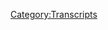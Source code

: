 {{Transcript
    | title         = [[692: Alex Jones' Punch Out]]
    | caption       = [https://knowledgefight.libsyn.com/692-alex-jones-punch-out Listen to this episode on Libsyn]
    | episodeNumber = [[692: Alex Jones' Punch Out|692]]
    | length        = 01:26:54
}}

{{MessageBox
    | header     = Warning: Bot Generated Content
    | text       = This transcript was automatically generated by transcription software and likely contains many mistakes and misattributions. Please check the audio for definitive quotes, attribution, and context.
    | image      = N3yvass4myg91.webp
    | imagewidth = 50px
    | id         = warning
}}

{{TranscriptBlock
    | name      = Unknown Speaker
    | timestamp = 00:00:00.000
    | text      = N-n-n-n-n-n-n-n-knowledge fight.
}}

{{TranscriptBlock
    | name      = Unknown Speaker
    | timestamp = 00:00:12.960
    | text      = Dan and Jordan, I am sweating.
}}

{{TranscriptBlock
    | name      = Unknown Speaker
    | timestamp = 00:00:18.039
    | text      = Knowledgefight.com, it's time to pray.
}}

{{TranscriptBlock
    | name      = Unknown Speaker
    | timestamp = 00:00:21.280
    | text      = I have great respect for knowledge fight.
}}

{{TranscriptBlock
    | name      = Unknown Speaker
    | timestamp = 00:00:23.920
    | text      = Knowledge fight.
}}

{{TranscriptBlock
    | name      = Unknown Speaker
    | timestamp = 00:00:24.920
    | text      = I'm sick of them posing as if they're the good guys saying we are the bad guys.
}}

{{TranscriptBlock
    | name      = Unknown Speaker
    | timestamp = 00:00:29.000
    | text      = Knowledge fight.
}}

{{TranscriptBlock
    | name      = Unknown Speaker
    | timestamp = 00:00:30.000
    | text      = Dan and Jordan, knowledge fight.
}}

{{TranscriptBlock
    | name      = Unknown Speaker
    | timestamp = 00:00:32.000
    | text      = We're gonna work, we're gonna work.
}}

{{TranscriptBlock
    | name      = Unknown Speaker
    | timestamp = 00:00:34.000
    | text      = We need money.
}}

{{TranscriptBlock
    | name      = Unknown Speaker
    | timestamp = 00:00:36.000
    | text      = We're gonna work, we're gonna work.
}}

{{TranscriptBlock
    | name      = Unknown Speaker
    | timestamp = 00:00:38.000
    | text      = We're gonna work.
}}

{{TranscriptBlock
    | name      = Unknown Speaker
    | timestamp = 00:00:39.000
    | text      = Andy in Kansas.
}}

{{TranscriptBlock
    | name      = Unknown Speaker
    | timestamp = 00:00:40.000
    | text      = Andy in Kansas.
}}

{{TranscriptBlock
    | name      = Unknown Speaker
    | timestamp = 00:00:42.000
    | text      = Stop it.
}}

{{TranscriptBlock
    | name      = Unknown Speaker
    | timestamp = 00:00:43.000
    | text      = Andy in Kansas.
}}

{{TranscriptBlock
    | name      = Unknown Speaker
    | timestamp = 00:00:45.000
    | text      = Andy in Kansas, it's time to pray.
}}

{{TranscriptBlock
    | name      = Unknown Speaker
    | timestamp = 00:00:47.000
    | text      = Andy in Kansas, you're on the air.
}}

{{TranscriptBlock
    | name      = Unknown Speaker
    | timestamp = 00:00:48.000
    | text      = Thanks for holding us.
}}

{{TranscriptBlock
    | name      = Unknown Speaker
    | timestamp = 00:00:49.000
    | text      = Hello, Alex, I'm a first-time caller.
}}

{{TranscriptBlock
    | name      = Unknown Speaker
    | timestamp = 00:00:51.000
    | text      = I'm a huge fan.
}}

{{TranscriptBlock
    | name      = Unknown Speaker
    | timestamp = 00:00:52.000
    | text      = I love your work.
}}

{{TranscriptBlock
    | name      = Unknown Speaker
    | timestamp = 00:00:53.000
    | text      = Knowledge fight.
}}

{{TranscriptBlock
    | name      = Unknown Speaker
    | timestamp = 00:00:54.000
    | text      = N-n-n-n-n-n-knowledge fight.com.
}}

{{TranscriptBlock
    | name      = Unknown Speaker
    | timestamp = 00:00:58.000
    | text      = I love you. Hey everybody. Welcome back knowledge fight. I'm damn Jordan
}}

{{TranscriptBlock
    | name      = Unknown Speaker
    | timestamp = 00:01:01.799
    | text      = We're couple dudes like to sit around worship at the altar of Selene and talk a little bit about Alex Joe. Oh indeed. We are Dan
}}

{{TranscriptBlock
    | name      = Unknown Speaker
    | timestamp = 00:01:13.040
    | text      = Is that how it would sound no, I don't know I'm pretty sure you would dance it yeah
}}

{{TranscriptBlock
    | name      = Unknown Speaker
    | timestamp = 00:01:18.200
    | text      = So what's up, uh, what what how did we forget Dan Jordan?
}}

{{TranscriptBlock
    | name      = Unknown Speaker
    | timestamp = 00:01:22.879
    | text      = Yeah, what's up? What's your bright spot today, buddy? My bright spot today Jordan is exactly what we've been talking about
}}

{{TranscriptBlock
    | name      = Unknown Speaker
    | timestamp = 00:01:30.719
    | text      = We're the same bright spots, it's brutal
}}

{{TranscriptBlock
    | name      = Unknown Speaker
    | timestamp = 00:01:33.280
    | text      = This is the least the most anti-climactic bright spot ever so like a week and a half ago or so
}}

{{TranscriptBlock
    | name      = Unknown Speaker
    | timestamp = 00:01:39.319
    | text      = I decided to give fire emblem three houses a try. I've never played a tactical type game like that
}}

{{TranscriptBlock
    | name      = Unknown Speaker
    | timestamp = 00:01:46.719
    | text      = You know the strut the style of the game is different than any
}}

{{TranscriptBlock
    | name      = Unknown Speaker
    | timestamp = 00:01:49.340
    | text      = Of the things I've messed around with in the past and it I took like it like a moth. Yeah the flame. Yep
}}

{{TranscriptBlock
    | name      = Unknown Speaker
    | timestamp = 00:01:57.099
    | text      = It's very fun. It's super
}}

{{TranscriptBlock
    | name      = Unknown Speaker
    | timestamp = 00:01:59.579
    | text      = Engaging the way that the the game is structured and then the characters and the story is is a lot of fun as well
}}

{{TranscriptBlock
    | name      = Unknown Speaker
    | timestamp = 00:02:05.260
    | text      = And I have man it's it's great. I I there's a dynasty warriors version of it coming out later
}}

{{TranscriptBlock
    | name      = Unknown Speaker
    | timestamp = 00:02:11.539
    | text      = So excited about that
}}

{{TranscriptBlock
    | name      = Unknown Speaker
    | timestamp = 00:02:13.539
    | text      = You saw me playing it when you came over to record ten minutes. I saw you playing it for ten minutes
}}

{{TranscriptBlock
    | name      = Unknown Speaker
    | timestamp = 00:02:19.740
    | text      = And I was like, well, I'm gonna need to have this game forever because it scratched that it
}}

{{TranscriptBlock
    | name      = Unknown Speaker
    | timestamp = 00:02:24.219
    | text      = Oh man have Final Fantasy Tactics
}}

{{TranscriptBlock
    | name      = Unknown Speaker
    | timestamp = 00:02:26.740
    | text      = was I and I was I was telling you that it's been going on for 20 years and that's not a joke a few months ago
}}

{{TranscriptBlock
    | name      = Unknown Speaker
    | timestamp = 00:02:32.939
    | text      = Whenever I talked about it on the show, I was like shit. I haven't played that for a while
}}

{{TranscriptBlock
    | name      = Unknown Speaker
    | timestamp = 00:02:37.219
    | text      = You know when you talked about it on the show
}}

{{TranscriptBlock
    | name      = Unknown Speaker
    | timestamp = 00:02:38.740
    | text      = I didn't even I didn't put two and two together but my response to that was I've never played a game like that
}}

{{TranscriptBlock
    | name      = Unknown Speaker
    | timestamp = 00:02:43.620
    | text      = I don't know what I don't even know how to imagine what playing it is
}}

{{TranscriptBlock
    | name      = Unknown Speaker
    | timestamp = 00:02:46.699
    | text      = Yeah, and now you do I do now you do it's a lot of fun
}}

{{TranscriptBlock
    | name      = Unknown Speaker
    | timestamp = 00:02:49.379
    | text      = And now you're gonna see yourself here in 25 years being like I think I'll boot that up one more time
}}

{{TranscriptBlock
    | name      = Unknown Speaker
    | timestamp = 00:02:54.419
    | text      = See what fire emblem is like
}}

{{TranscriptBlock
    | name      = Unknown Speaker
    | timestamp = 00:02:57.419
    | text      = 100% legal CD image that I found is
}}

{{TranscriptBlock
    | name      = Unknown Speaker
    | timestamp = 00:03:00.699
    | text      = You're gonna be very useful to play this game right now
}}

{{TranscriptBlock
    | name      = Unknown Speaker
    | timestamp = 00:03:03.300
    | text      = Yeah, but you were you were you're jonesing for some Final Fantasy Tech man. This is so much that
}}

{{TranscriptBlock
    | name      = Unknown Speaker
    | timestamp = 00:03:10.939
    | text      = It's so good. It's so good. It's it's a quite a well-done
}}

{{TranscriptBlock
    | name      = Unknown Speaker
    | timestamp = 00:03:15.180
    | text      = Game my experience are I swear to God I am going to get the right tea party
}}

{{TranscriptBlock
    | name      = Unknown Speaker
    | timestamp = 00:03:21.819
    | text      = I'm gonna get a perfect score on one of those tea party for those who have not
}}

{{TranscriptBlock
    | name      = Unknown Speaker
    | timestamp = 00:03:25.819
    | text      = Played I can't do it
}}

{{TranscriptBlock
    | name      = Unknown Speaker
    | timestamp = 00:03:27.379
    | text      = One of the things that you have to do or can do can do is invite people to tea party
}}

{{TranscriptBlock
    | name      = Unknown Speaker
    | timestamp = 00:03:32.419
    | text      = Yes, and you have three speech bubbles
}}

{{TranscriptBlock
    | name      = Unknown Speaker
    | timestamp = 00:03:35.139
    | text      = And you have to choose topics for conversation that you think they might enjoy
}}

{{TranscriptBlock
    | name      = Unknown Speaker
    | timestamp = 00:03:40.099
    | text      = Their personality you're trying to please a fake person horror. It's not easy
}}

{{TranscriptBlock
    | name      = Unknown Speaker
    | timestamp = 00:03:45.099
    | text      = It's easier to please a real person when it is these people probably
}}

{{TranscriptBlock
    | name      = Unknown Speaker
    | timestamp = 00:03:50.180
    | text      = But yeah, it's a lot of fun. I'm glad we have a joint bright spot. It's maybe one of the first times
}}

{{TranscriptBlock
    | name      = Unknown Speaker
    | timestamp = 00:03:54.500
    | text      = It's been a long time. I think we've had same bright spots, but at different times
}}

{{TranscriptBlock
    | name      = Unknown Speaker
    | timestamp = 00:03:58.900
    | text      = You know like when I said taskmaster was later on you know that kind of thing, but this is a simultaneous
}}

{{TranscriptBlock
    | name      = Unknown Speaker
    | timestamp = 00:04:05.500
    | text      = Unequivocal bright spot we're in deep yep. Oh, yeah, Jordan today. We have a an episode to do it's a Wednesday
}}

{{TranscriptBlock
    | name      = Unknown Speaker
    | timestamp = 00:04:12.020
    | text      = So we're off the beaten path a little bit
}}

{{TranscriptBlock
    | name      = Unknown Speaker
    | timestamp = 00:04:14.000
    | text      = Oh, yeah, and part of that is I feel like the uvaldi shooting coverage kind of came full circle
}}

{{TranscriptBlock
    | name      = Unknown Speaker
    | timestamp = 00:04:19.620
    | text      = And we got to where we inevitably knew we were going yep
}}

{{TranscriptBlock
    | name      = Unknown Speaker
    | timestamp = 00:04:22.540
    | text      = And the January 6th Commission coverage has hit a dead end yeah in as much as Alex is
}}

{{TranscriptBlock
    | name      = Unknown Speaker
    | timestamp = 00:04:29.819
    | text      = Still out of studio not interested in being there for it. He's had Owen fill in I think Harrison filled in the other day
}}

{{TranscriptBlock
    | name      = Unknown Speaker
    | timestamp = 00:04:37.259
    | text      = And Harrison was like the capital has not yet fallen
}}

{{TranscriptBlock
    | name      = Unknown Speaker
    | timestamp = 00:04:41.860
    | text      = Unfortunately, I don't know anybody who would dare suggest that we celebrated the events of January 6th
}}

{{TranscriptBlock
    | name      = Unknown Speaker
    | timestamp = 00:04:47.579
    | text      = Oh, yeah, good guy to run cover for you. Yeah, yeah, and so we are left a bit an alert of
}}

{{TranscriptBlock
    | name      = Unknown Speaker
    | timestamp = 00:04:55.420
    | text      = What to go over I dipped it to the past a little bit
}}

{{TranscriptBlock
    | name      = Unknown Speaker
    | timestamp = 00:04:58.060
    | text      = And I need a little more time to get the next past episode
}}

{{TranscriptBlock
    | name      = Unknown Speaker
    | timestamp = 00:05:01.339
    | text      = Together so that that'll be forthcoming sure Jim Baker sucks
}}

{{TranscriptBlock
    | name      = Unknown Speaker
    | timestamp = 00:05:04.579
    | text      = Yeah, nothing really new in project Camelot world, and we just went back there not too long ago true
}}

{{TranscriptBlock
    | name      = Unknown Speaker
    | timestamp = 00:05:09.699
    | text      = So I had to find something to do and thankfully something popped up
}}

{{TranscriptBlock
    | name      = Unknown Speaker
    | timestamp = 00:05:12.779
    | text      = And we'll get into it here in a moment first. Let's say hello to some new wise teas so Jordan actually
}}

{{TranscriptBlock
    | name      = Unknown Speaker
    | timestamp = 00:05:18.620
    | text      = This is interesting today. We have four technocrats Jesus Christ. Yeah, so we
}}

{{TranscriptBlock
    | name      = Unknown Speaker
    | timestamp = 00:05:24.660
    | text      = Are you gonna play all four?
}}

{{TranscriptBlock
    | name      = Unknown Speaker
    | timestamp = 00:05:27.699
    | text      = I'm gonna say hello to them all and I'm gonna play that drop
}}

{{TranscriptBlock
    | name      = Unknown Speaker
    | timestamp = 00:05:31.740
    | text      = But yeah, it's coincidence to just go through in the order that things come in and hey here. We are so
}}

{{TranscriptBlock
    | name      = Unknown Speaker
    | timestamp = 00:05:38.420
    | text      = first
}}

{{TranscriptBlock
    | name      = Unknown Speaker
    | timestamp = 00:05:40.019
    | text      = PEJ Holdings dreamy-creamy debt collector. Thank you so much. You are now a technocrat
}}

{{TranscriptBlock
    | name      = Unknown Speaker
    | timestamp = 00:05:45.379
    | text      = Gerder, thank you so much. You are now a technocrat
}}

{{TranscriptBlock
    | name      = Unknown Speaker
    | timestamp = 00:05:48.220
    | text      = I'm getting married to a yeti by driving my van into his heart. Thank you so much
}}

{{TranscriptBlock
    | name      = Unknown Speaker
    | timestamp = 00:05:52.459
    | text      = You're now a technocrat Steven Universe and Alex Jones Alex Jones as archivist P
}}

{{TranscriptBlock
    | name      = Unknown Speaker
    | timestamp = 00:05:58.660
    | text      = Andrew not Torres. Thank you so much. You are now a technocrat. I'm a policy wonk I have risen above
}}

{{TranscriptBlock
    | name      = Unknown Speaker
    | timestamp = 00:06:06.540
    | text      = My enemies I might quit tomorrow. Actually. I'm just gonna take a little break you down a
}}

{{TranscriptBlock
    | name      = Unknown Speaker
    | timestamp = 00:06:12.779
    | text      = Little breaky for me and then we're going to come back and I'm gonna start the show over
}}

{{TranscriptBlock
    | name      = Unknown Speaker
    | timestamp = 00:06:25.379
    | text      = Fuck you
}}

{{TranscriptBlock
    | name      = Unknown Speaker
    | timestamp = 00:06:26.699
    | text      = Fuck you. I got plenty of words for you
}}

{{TranscriptBlock
    | name      = Unknown Speaker
    | timestamp = 00:06:29.300
    | text      = But at the end of the day fuck you in your New World Order and fuck the horse
}}

{{TranscriptBlock
    | name      = Unknown Speaker
    | timestamp = 00:06:33.579
    | text      = You rode in on and all your shit. Maybe today should be my last broadcast
}}

{{TranscriptBlock
    | name      = Unknown Speaker
    | timestamp = 00:06:37.740
    | text      = I mean, maybe I'll just be gone a month. Maybe five years
}}

{{TranscriptBlock
    | name      = Unknown Speaker
    | timestamp = 00:06:41.540
    | text      = Maybe I'll walk out of here tomorrow and you never see me again
}}

{{TranscriptBlock
    | name      = Unknown Speaker
    | timestamp = 00:06:45.579
    | text      = That's really what I want to do. I
}}

{{TranscriptBlock
    | name      = Unknown Speaker
    | timestamp = 00:06:47.939
    | text      = Never want to come back here again. I
}}

{{TranscriptBlock
    | name      = Unknown Speaker
    | timestamp = 00:06:50.180
    | text      = Apologize to the crew and the listeners yesterday that I was legitimately having breakdowns on air
}}

{{TranscriptBlock
    | name      = Unknown Speaker
    | timestamp = 00:06:56.740
    | text      = I'll be better tomorrow. He's not he's never better. Nope, even when he's gone. He's not better. Yeah, that's true
}}

{{TranscriptBlock
    | name      = Unknown Speaker
    | timestamp = 00:07:02.060
    | text      = But thank you all so Jordan. I
}}

{{TranscriptBlock
    | name      = Unknown Speaker
    | timestamp = 00:07:04.980
    | text      = Don't I don't want I don't know how to tell you this but this is gonna be a little bit of a off the beaten
}}

{{TranscriptBlock
    | name      = Unknown Speaker
    | timestamp = 00:07:10.500
    | text      = Path episode that might not be in like the best thing ever
}}

{{TranscriptBlock
    | name      = Unknown Speaker
    | timestamp = 00:07:15.019
    | text      = Okay, it might not be it's not as fun as you know space and share kovat vampires
}}

{{TranscriptBlock
    | name      = Unknown Speaker
    | timestamp = 00:07:22.779
    | text      = But here's an out-of-context drop from what we're gonna get into. Okay described for me just visual or however you can what?
}}

{{TranscriptBlock
    | name      = Unknown Speaker
    | timestamp = 00:07:29.259
    | text      = The toad did to you? What did the toad do to you? Oh my god. Is this reset Wars?
}}

{{TranscriptBlock
    | name      = Unknown Speaker
    | timestamp = 00:07:35.379
    | text      = No, what Oh No explain to me in detail
}}

{{TranscriptBlock
    | name      = Unknown Speaker
    | timestamp = 00:07:40.339
    | text      = What the toad did to you? What did the toad do?
}}

{{TranscriptBlock
    | name      = Unknown Speaker
    | timestamp = 00:07:44.980
    | text      = What is it the wet sprocket
}}

{{TranscriptBlock
    | name      = Unknown Speaker
    | timestamp = 00:07:47.259
    | text      = What did the toad do do you have any conception of what this could possibly be about could a toad do that?
}}

{{TranscriptBlock
    | name      = Unknown Speaker
    | timestamp = 00:07:53.420
    | text      = I mean, okay the first x-men movie. There was a mutant called toad
}}

{{TranscriptBlock
    | name      = Unknown Speaker
    | timestamp = 00:07:57.100
    | text      = Nana shot his tongue out
}}

{{TranscriptBlock
    | name      = Unknown Speaker
    | timestamp = 00:07:59.379
    | text      = He's interviewing Ray Park that I thought that might have been the case. No. Oh shit. Okay. Um
}}

{{TranscriptBlock
    | name      = Unknown Speaker
    | timestamp = 00:08:05.459
    | text      = Well, I mean there's uh, there's the toad
}}

{{TranscriptBlock
    | name      = Unknown Speaker
    | timestamp = 00:08:08.540
    | text      = Mr. Toad's wild ride. Is that what he's talking about? The mr. Toad drove me drunk into a tree. Is that what's going on here?
}}

{{TranscriptBlock
    | name      = Unknown Speaker
    | timestamp = 00:08:15.740
    | text      = No, there's not a wind in the willows. Recon. All right. All right, um
}}

{{TranscriptBlock
    | name      = Unknown Speaker
    | timestamp = 00:08:20.180
    | text      = Boy
}}

{{TranscriptBlock
    | name      = Unknown Speaker
    | timestamp = 00:08:21.339
    | text      = I'm all out. I'm all out. I've got nothing but what the sprocket at this point
}}

{{TranscriptBlock
    | name      = Unknown Speaker
    | timestamp = 00:08:25.180
    | text      = This is about being a high on toad venom. Okay. All right. Now we're having a good time
}}

{{TranscriptBlock
    | name      = Unknown Speaker
    | timestamp = 00:08:32.340
    | text      = So today we're gonna be looking at Alex talking to Mike Tyson
}}

{{TranscriptBlock
    | name      = Unknown Speaker
    | timestamp = 00:08:42.059
    | text      = You know, you know after the last three episodes ended with such a narrative closure
}}

{{TranscriptBlock
    | name      = Unknown Speaker
    | timestamp = 00:08:46.779
    | text      = Yeah, almost, you know, like it's almost like a novel, you know, you see the struggle you see the hero's journey. He was excited to take a call. Yes, exactly.
}}

{{TranscriptBlock
    | name      = Unknown Speaker
    | timestamp = 00:08:56.220
    | text      = It satisfies such a hero's journey kind of way. Well, a villain's journey.
}}

{{TranscriptBlock
    | name      = Unknown Speaker
    | timestamp = 00:09:01.500
    | text      = Well, yeah, absolutely and then and then to have it just kind of end, you know
}}

{{TranscriptBlock
    | name      = Unknown Speaker
    | timestamp = 00:09:05.379
    | text      = You're in that same lurch when you finish a good book, you know
}}

{{TranscriptBlock
    | name      = Unknown Speaker
    | timestamp = 00:09:08.460
    | text      = And you're just kind of like I don't know what to do. So you pick up like a magazine
}}

{{TranscriptBlock
    | name      = Unknown Speaker
    | timestamp = 00:09:12.539
    | text      = So you pick up a magazine and you talk to Mike Tyson. Yep
}}

{{TranscriptBlock
    | name      = Unknown Speaker
    | timestamp = 00:09:16.100
    | text      = So it's really weird Jordan. Alex was a guest on Mike Tyson's podcast, which is called hot boxing
}}

{{TranscriptBlock
    | name      = Unknown Speaker
    | timestamp = 00:09:23.580
    | text      = No
}}

{{TranscriptBlock
    | name      = Unknown Speaker
    | timestamp = 00:09:25.980
    | text      = This was a few months back I believe back in April was when he it was when he went on one of his many vacations
}}

{{TranscriptBlock
    | name      = Unknown Speaker
    | timestamp = 00:09:31.500
    | text      = And yet mysteriously the episode has not appeared to have been released. Interesting. You could go to the podcast website
}}

{{TranscriptBlock
    | name      = Unknown Speaker
    | timestamp = 00:09:38.460
    | text      = There's a long list of episodes with guests like Alex's mortal enemy Piers Morgan
}}

{{TranscriptBlock
    | name      = Unknown Speaker
    | timestamp = 00:09:42.700
    | text      = sure, ear bite victim Evander Holyfield of
}}

{{TranscriptBlock
    | name      = Unknown Speaker
    | timestamp = 00:09:46.460
    | text      = Course, well, they got to bury that
}}

{{TranscriptBlock
    | name      = Unknown Speaker
    | timestamp = 00:09:48.940
    | text      = Absolutely and the baddest bitch Trina. Okay. Yeah, it's like go take it to the house. That's true trick daddy
}}

{{TranscriptBlock
    | name      = Unknown Speaker
    | timestamp = 00:09:54.740
    | text      = I watched a little bit of her interview and it comes out the trick daddy gave her the nickname the baddest
}}

{{TranscriptBlock
    | name      = Unknown Speaker
    | timestamp = 00:10:02.700
    | text      = Good for her he also the last last time I saw trick daddy
}}

{{TranscriptBlock
    | name      = Unknown Speaker
    | timestamp = 00:10:07.419
    | text      = Uh-huh was the people pointed out that the the guy who was making the documentary about the proud boys
}}

{{TranscriptBlock
    | name      = Unknown Speaker
    | timestamp = 00:10:15.179
    | text      = Mm-hmm. He is a very famous rap video director also. No shit
}}

{{TranscriptBlock
    | name      = Unknown Speaker
    | timestamp = 00:10:20.740
    | text      = Yeah, and so in the take it to the house video, he makes a cameo
}}

{{TranscriptBlock
    | name      = Unknown Speaker
    | timestamp = 00:10:25.659
    | text      = This trick daddy is talking about how he wants one of his videos. That's crazy. Yeah, that's amazing. So trick daddy
}}

{{TranscriptBlock
    | name      = Unknown Speaker
    | timestamp = 00:10:33.500
    | text      = He's in the site guys
}}

{{TranscriptBlock
    | name      = Unknown Speaker
    | timestamp = 00:10:35.340
    | text      = Every there's not enough people. That's the problem. Every time I think there's plenty of people in the world
}}

{{TranscriptBlock
    | name      = Unknown Speaker
    | timestamp = 00:10:41.059
    | text      = I find out that there's popping up everywhere kids
}}

{{TranscriptBlock
    | name      = Unknown Speaker
    | timestamp = 00:10:45.620
    | text      = Love kids. He's all about the community. I've heard that anyway
}}

{{TranscriptBlock
    | name      = Unknown Speaker
    | timestamp = 00:10:49.299
    | text      = There's even some like more controversial guests that Tyson has had on like anti-vex guru, Robert Kennedy jr
}}

{{TranscriptBlock
    | name      = Unknown Speaker
    | timestamp = 00:10:55.340
    | text      = He was on fairly recently and the self-appointed ambassador to North Korea Dennis Rodman. Oh, well, I mean, you know
}}

{{TranscriptBlock
    | name      = Unknown Speaker
    | timestamp = 00:11:02.179
    | text      = Somebody's got to go the worm. So on June 1st
}}

{{TranscriptBlock
    | name      = Unknown Speaker
    | timestamp = 00:11:05.940
    | text      = Paul Joseph Watson wrote an article for his blog about how the powers that be and Big Tech had put pressure on Mike Tyson and
}}

{{TranscriptBlock
    | name      = Unknown Speaker
    | timestamp = 00:11:12.179
    | text      = Got him to not release the episode and this sounds about right as we all know Mike Tyson is notoriously a pushover
}}

{{TranscriptBlock
    | name      = Unknown Speaker
    | timestamp = 00:11:18.259
    | text      = It's someone who caves to even the slightest amount of pressure totally. No one would ever describe him as a fighter
}}

{{TranscriptBlock
    | name      = Unknown Speaker
    | timestamp = 00:11:23.980
    | text      = Well, I mean, you know, he's he's we're in the middle of his very last, you know
}}

{{TranscriptBlock
    | name      = Unknown Speaker
    | timestamp = 00:11:30.299
    | text      = Comeback story, you know Tyson's got one more fight in him
}}

{{TranscriptBlock
    | name      = Unknown Speaker
    | timestamp = 00:11:34.299
    | text      = He's one day away from retirement his best friend comes out to like, you know manage him in the corner
}}

{{TranscriptBlock
    | name      = Unknown Speaker
    | timestamp = 00:11:40.220
    | text      = Mm-hmm. I mean this movie ends with him dying obviously, but that's in podcast form
}}

{{TranscriptBlock
    | name      = Unknown Speaker
    | timestamp = 00:11:45.539
    | text      = Well, we're gonna actually talk a whole lot about him dying. Okay
}}

{{TranscriptBlock
    | name      = Unknown Speaker
    | timestamp = 00:11:50.220
    | text      = It's a good movie
}}

{{TranscriptBlock
    | name      = Unknown Speaker
    | timestamp = 00:11:51.980
    | text      = He is not he doesn't have any feelings on it on the question. It's very bizarre
}}

{{TranscriptBlock
    | name      = Unknown Speaker
    | timestamp = 00:11:57.220
    | text      = Okay, so I've seen a lot of these podcasts where bigger celebrities have Alex on like Rogan or Logan Paul and they're complete shit shows
}}

{{TranscriptBlock
    | name      = Unknown Speaker
    | timestamp = 00:12:05.379
    | text      = Alex invariably gets completely wasted pretends
}}

{{TranscriptBlock
    | name      = Unknown Speaker
    | timestamp = 00:12:08.580
    | text      = He has some really deep insights to offer never says anything of substance and then sometimes takes his shirt off
}}

{{TranscriptBlock
    | name      = Unknown Speaker
    | timestamp = 00:12:14.539
    | text      = It's been reported by Alex that he and Tyson took mushrooms and smoked weed before and during the podcast
}}

{{TranscriptBlock
    | name      = Unknown Speaker
    | timestamp = 00:12:20.860
    | text      = So I've concocted a little theory of my own about why this episode hasn't come out. Hmm
}}

{{TranscriptBlock
    | name      = Unknown Speaker
    | timestamp = 00:12:25.460
    | text      = I really think it's probably
}}

{{TranscriptBlock
    | name      = Unknown Speaker
    | timestamp = 00:12:27.860
    | text      = Really bad not like dangerous and offensive bad but like embarrassing and low quality type of bad
}}

{{TranscriptBlock
    | name      = Unknown Speaker
    | timestamp = 00:12:34.720
    | text      = Leaving all the other qualities of the man aside Mike Tyson can handle his drugs
}}

{{TranscriptBlock
    | name      = Unknown Speaker
    | timestamp = 00:12:39.220
    | text      = He's pretty much high as hell all the time now and I would not be surprised if the way Alex
}}

{{TranscriptBlock
    | name      = Unknown Speaker
    | timestamp = 00:12:44.779
    | text      = Acted between his being fucked up to his very transparent and over-the-top star fuckery
}}

{{TranscriptBlock
    | name      = Unknown Speaker
    | timestamp = 00:12:49.940
    | text      = Made it feel like maybe they didn't want to put this episode out to the public
}}

{{TranscriptBlock
    | name      = Unknown Speaker
    | timestamp = 00:12:53.700
    | text      = Yeah, probably that might be I guess. Oh, man. I don't know
}}

{{TranscriptBlock
    | name      = Unknown Speaker
    | timestamp = 00:12:58.379
    | text      = I would do mushrooms with Mike Tyson and put it out. No matter what anybody said, right? I would not do
}}

{{TranscriptBlock
    | name      = Unknown Speaker
    | timestamp = 00:13:05.899
    | text      = I wouldn't do mushrooms with Mike Tyson and I wouldn't put it out. Yeah, you're right. I wouldn't do either of those things either
}}

{{TranscriptBlock
    | name      = Unknown Speaker
    | timestamp = 00:13:11.179
    | text      = I'm not gonna pretend that I've watched a full episode of Tyson's podcast
}}

{{TranscriptBlock
    | name      = Unknown Speaker
    | timestamp = 00:13:14.620
    | text      = But I scanned through a few of them and they're really different than the short clips that Alex has released of his time with Mike
}}

{{TranscriptBlock
    | name      = Unknown Speaker
    | timestamp = 00:13:21.379
    | text      = Yeah, one thing is that the guests are generally big stars themselves and while they express admiration for Tyson and his career
}}

{{TranscriptBlock
    | name      = Unknown Speaker
    | timestamp = 00:13:28.100
    | text      = They aren't tripping all over themselves around him the way Alex kind of does
}}

{{TranscriptBlock
    | name      = Unknown Speaker
    | timestamp = 00:13:32.139
    | text      = Yeah, Alex is so over-the-top and it comes off as him being very insecure and out of place
}}

{{TranscriptBlock
    | name      = Unknown Speaker
    | timestamp = 00:13:37.259
    | text      = I think if you even just watch these short clips of it that come out. Yeah, I would come out
}}

{{TranscriptBlock
    | name      = Unknown Speaker
    | timestamp = 00:13:42.940
    | text      = They're so different than like Mike Tyson talking to Piers Morgan, right? Right, right because Piers Morgan is ostensibly
}}

{{TranscriptBlock
    | name      = Unknown Speaker
    | timestamp = 00:13:50.580
    | text      = considering himself to be Mike Tyson's equal in this conversation and they're having a respectful
}}

{{TranscriptBlock
    | name      = Unknown Speaker
    | timestamp = 00:13:55.980
    | text      = Conversation about their careers sure and like Mike Tyson's asking him questions about journalism right often like yeah
}}

{{TranscriptBlock
    | name      = Unknown Speaker
    | timestamp = 00:14:02.539
    | text      = It's it's an opportunity for for like an actual conversation to happen
}}

{{TranscriptBlock
    | name      = Unknown Speaker
    | timestamp = 00:14:09.299
    | text      = Albeit between Piers Morgan and Mike Tyson a bizarre collection. I mean just fine. Yeah
}}

{{TranscriptBlock
    | name      = Unknown Speaker
    | timestamp = 00:14:14.940
    | text      = Yeah, the other thing is that a number of these guests don't try to do drug for drug with Mike for instance Piers
}}

{{TranscriptBlock
    | name      = Unknown Speaker
    | timestamp = 00:14:21.940
    | text      = Morgan wasn't taking shrooms when he went on from everything. We've heard about Alex's interview
}}

{{TranscriptBlock
    | name      = Unknown Speaker
    | timestamp = 00:14:26.899
    | text      = He tried to keep up to like show he was cool, which is really stupid Wow
}}

{{TranscriptBlock
    | name      = Unknown Speaker
    | timestamp = 00:14:31.899
    | text      = That's what high school kids do when they're hanging out with their older siblings friends and it tends to go wrong
}}

{{TranscriptBlock
    | name      = Unknown Speaker
    | timestamp = 00:14:37.100
    | text      = I mean, that's the he's a freshman in college. What are you doing? You're what are you doing?
}}

{{TranscriptBlock
    | name      = Unknown Speaker
    | timestamp = 00:14:43.179
    | text      = You're gonna get yourself killed. Yeah, Mike Tyson is like does the toad he has to he's got so much head trauma
}}

{{TranscriptBlock
    | name      = Unknown Speaker
    | timestamp = 00:14:50.740
    | text      = There's so much shit going on. Yeah. Anyway, I don't know exactly why Tyson hasn't put out this episode of the podcast
}}

{{TranscriptBlock
    | name      = Unknown Speaker
    | timestamp = 00:14:56.580
    | text      = But I'm sure he and his producers have their reasons
}}

{{TranscriptBlock
    | name      = Unknown Speaker
    | timestamp = 00:14:59.620
    | text      = Maybe it'll come out sometime down the line and like this whole pretending Alex is being censored thing is just a really useful marketing strategy
}}

{{TranscriptBlock
    | name      = Unknown Speaker
    | timestamp = 00:15:06.299
    | text      = I accept that that's entirely possible
}}

{{TranscriptBlock
    | name      = Unknown Speaker
    | timestamp = 00:15:08.299
    | text      = Like one way to build up anticipation for the release of something is to tell people they can't see that thing
}}

{{TranscriptBlock
    | name      = Unknown Speaker
    | timestamp = 00:15:13.700
    | text      = Right to exploit our desire to have things were denied access to Zach release the Snyder cut of this podcast
}}

{{TranscriptBlock
    | name      = Unknown Speaker
    | timestamp = 00:15:20.139
    | text      = Yeah, I I think that's a possibility. I think it's more likely that Alex is just fucked up and it's embarrassing
}}

{{TranscriptBlock
    | name      = Unknown Speaker
    | timestamp = 00:15:26.220
    | text      = Whatever the case earlier this month Alex released a half-hour video on band video, which is titled exclusive all caps
}}

{{TranscriptBlock
    | name      = Unknown Speaker
    | timestamp = 00:15:33.399
    | text      = Oh watch the censored Mike Tyson Alex Jones podcast in full
}}

{{TranscriptBlock
    | name      = Unknown Speaker
    | timestamp = 00:15:37.600
    | text      = Based on that title you would expect that this means that Alex recorded the interview himself and he was releasing his side of it
}}

{{TranscriptBlock
    | name      = Unknown Speaker
    | timestamp = 00:15:44.159
    | text      = But that's not what this video is because almost everything it in fours involves clickbait, right?
}}

{{TranscriptBlock
    | name      = Unknown Speaker
    | timestamp = 00:15:49.720
    | text      = This video is an interview that Alex shot with Tyson after they did Tyson's podcast
}}

{{TranscriptBlock
    | name      = Unknown Speaker
    | timestamp = 00:15:54.860
    | text      = It also includes some snippets of behind-the-scenes stuff from Tyson's podcast
}}

{{TranscriptBlock
    | name      = Unknown Speaker
    | timestamp = 00:15:58.980
    | text      = It actually kind of implies that Alex does have more video than just this this little snippet
}}

{{TranscriptBlock
    | name      = Unknown Speaker
    | timestamp = 00:16:04.580
    | text      = Yeah, I based some of my hunches about Alex's behavior being embarrassing and a mess based on these based on these clips of him
}}

{{TranscriptBlock
    | name      = Unknown Speaker
    | timestamp = 00:16:12.120
    | text      = Being very shortly an embarrassing mess. Yeah
}}

{{TranscriptBlock
    | name      = Unknown Speaker
    | timestamp = 00:16:15.240
    | text      = Anyway today I want to take a little breaky from the horrors of the present day
}}

{{TranscriptBlock
    | name      = Unknown Speaker
    | timestamp = 00:16:18.840
    | text      = And because Alex seems to not want to come back to work
}}

{{TranscriptBlock
    | name      = Unknown Speaker
    | timestamp = 00:16:21.480
    | text      = We're gonna check in and see how this interview with Iron Mike Tyson. Let's do it kid dynamite
}}

{{TranscriptBlock
    | name      = Unknown Speaker
    | timestamp = 00:16:26.759
    | text      = Wait, so this is done. It's done not right after
}}

{{TranscriptBlock
    | name      = Unknown Speaker
    | timestamp = 00:16:29.860
    | text      = It's not like they just finished the shrooms in all the weed and then like five minutes later
}}

{{TranscriptBlock
    | name      = Unknown Speaker
    | timestamp = 00:16:36.279
    | text      = They're like, okay now we'll do your interview. I think it's pretty briefly afterwards. No shit
}}

{{TranscriptBlock
    | name      = Unknown Speaker
    | timestamp = 00:16:41.480
    | text      = Yeah, okay, and it actually kind of makes me think that if they did shrooms it wasn't much
}}

{{TranscriptBlock
    | name      = Unknown Speaker
    | timestamp = 00:16:47.700
    | text      = Yeah, like I know that shrooms aren't going to make you freak out necessarily
}}

{{TranscriptBlock
    | name      = Unknown Speaker
    | timestamp = 00:16:52.440
    | text      = But I I don't really see that much like fucked up in this going on from Alex
}}

{{TranscriptBlock
    | name      = Unknown Speaker
    | timestamp = 00:17:00.240
    | text      = Gotcha, like I think he's holding it together fairly. Well, okay, so maybe he's on the come down
}}

{{TranscriptBlock
    | name      = Unknown Speaker
    | timestamp = 00:17:06.960
    | text      = Yeah, he could be yeah
}}

{{TranscriptBlock
    | name      = Unknown Speaker
    | timestamp = 00:17:09.240
    | text      = Yeah, I think he's really fucked up on the clips that they have of Mike's show
}}

{{TranscriptBlock
    | name      = Unknown Speaker
    | timestamp = 00:17:15.519
    | text      = Okay, which leads me to believe? Yeah, maybe there was a longer gap between them
}}

{{TranscriptBlock
    | name      = Unknown Speaker
    | timestamp = 00:17:19.839
    | text      = Yeah, or Alex is faking all that shit, right when he's acting all fucked up because he thinks it makes it more interesting
}}

{{TranscriptBlock
    | name      = Unknown Speaker
    | timestamp = 00:17:26.160
    | text      = Right, right one of the two it could be he was smoking oregano kind of situation
}}

{{TranscriptBlock
    | name      = Unknown Speaker
    | timestamp = 00:17:31.480
    | text      = Mm-hmm, or it could be he went had a shower a long fucking shower. Yeah
}}

{{TranscriptBlock
    | name      = Unknown Speaker
    | timestamp = 00:17:41.440
    | text      = Took a couple of those fun fun snorts. I know that sometimes cocaine can level you out
}}

{{TranscriptBlock
    | name      = Unknown Speaker
    | timestamp = 00:17:47.180
    | text      = Well one way or the other so here's where we begin and actually where we begin is
}}

{{TranscriptBlock
    | name      = Unknown Speaker
    | timestamp = 00:17:53.420
    | text      = Alex doing a little bit of an introduction to the video. He's sitting there looking at the camera at Infowars studios
}}

{{TranscriptBlock
    | name      = Unknown Speaker
    | timestamp = 00:17:59.380
    | text      = Okay, and here's what he's got to say a month and a half ago. I got a very exciting phone call
}}

{{TranscriptBlock
    | name      = Unknown Speaker
    | timestamp = 00:18:05.299
    | text      = It was from Mike Tyson
}}

{{TranscriptBlock
    | name      = Unknown Speaker
    | timestamp = 00:18:06.859
    | text      = I mean I grew up watching him those incredible matches and then I saw his evolution
}}

{{TranscriptBlock
    | name      = Unknown Speaker
    | timestamp = 00:18:12.420
    | text      = Into somebody who really is very intelligent and thought-provoking
}}

{{TranscriptBlock
    | name      = Unknown Speaker
    | timestamp = 00:18:15.940
    | text      = I've learned a lot from Mike Tyson. I'm a big fan. So I traveled out to California did his podcast
}}

{{TranscriptBlock
    | name      = Unknown Speaker
    | timestamp = 00:18:21.180
    | text      = I also got a short interview myself. It was incredible. He said Madison one of the best interviews ever
}}

{{TranscriptBlock
    | name      = Unknown Speaker
    | timestamp = 00:18:26.700
    | text      = I got told not to have you on but I've overridden it and it's done here
}}

{{TranscriptBlock
    | name      = Unknown Speaker
    | timestamp = 00:18:30.539
    | text      = Well a month and a half past I talked to Mike last week on FaceTime. He said hey, we're pushing forward
}}

{{TranscriptBlock
    | name      = Unknown Speaker
    | timestamp = 00:18:36.460
    | text      = It's gonna air and then a day later. I got a call from his assistant Troy
}}

{{TranscriptBlock
    | name      = Unknown Speaker
    | timestamp = 00:18:40.539
    | text      = He was a great guy as well and he said listen we pushed hard we fought hard
}}

{{TranscriptBlock
    | name      = Unknown Speaker
    | timestamp = 00:18:44.220
    | text      = But we don't own the show. We have a contract and they're not gonna air it
}}

{{TranscriptBlock
    | name      = Unknown Speaker
    | timestamp = 00:18:48.660
    | text      = Then reached out to some other contacts and they confirm that YouTube put pressure on them not
}}

{{TranscriptBlock
    | name      = Unknown Speaker
    | timestamp = 00:18:55.900
    | text      = So this is level censorship in America, there's a conspiracy
}}

{{TranscriptBlock
    | name      = Unknown Speaker
    | timestamp = 00:19:01.019
    | text      = Sure, as always sure some some big YouTube exact was like what's that on Mike Tyson's podcast?
}}

{{TranscriptBlock
    | name      = Unknown Speaker
    | timestamp = 00:19:08.900
    | text      = Oh
}}

{{TranscriptBlock
    | name      = Unknown Speaker
    | timestamp = 00:19:13.180
    | text      = We'll allow Robert Kennedy jr. To come on and spread anti-vax bullshit, but Alex Jones no, no
}}

{{TranscriptBlock
    | name      = Unknown Speaker
    | timestamp = 00:19:20.660
    | text      = No, but I mean if if any of that is to be believed it's just indicative of how toxic Alex's brand is
}}

{{TranscriptBlock
    | name      = Unknown Speaker
    | timestamp = 00:19:27.859
    | text      = less
}}

{{TranscriptBlock
    | name      = Unknown Speaker
    | timestamp = 00:19:29.259
    | text      = Amenable to advertisers that the king of anti-vaccination. Yeah, I mean, it's just more people more lay people know who Alex Jones is
}}

{{TranscriptBlock
    | name      = Unknown Speaker
    | timestamp = 00:19:37.220
    | text      = Where the king is not a candidate. Yeah, exactly
}}

{{TranscriptBlock
    | name      = Unknown Speaker
    | timestamp = 00:19:39.859
    | text      = He's not a Kennedy
}}

{{TranscriptBlock
    | name      = Unknown Speaker
    | timestamp = 00:19:41.819
    | text      = So, I don't know one of the things that I think I would really like to press Alex on is
}}

{{TranscriptBlock
    | name      = Unknown Speaker
    | timestamp = 00:19:48.019
    | text      = Specifically what has Mike Tyson taught you I would like to know that give me specifics
}}

{{TranscriptBlock
    | name      = Unknown Speaker
    | timestamp = 00:19:52.940
    | text      = I want to know lots of things. I really want to know you. Yeah, maybe some things about perseverance
}}

{{TranscriptBlock
    | name      = Unknown Speaker
    | timestamp = 00:19:57.700
    | text      = I was willing to let that one slide it hit my ears uncomfortably
}}

{{TranscriptBlock
    | name      = Unknown Speaker
    | timestamp = 00:20:02.180
    | text      = But then I was like, you know what you probably could learn some things from Mike Tyson
}}

{{TranscriptBlock
    | name      = Unknown Speaker
    | timestamp = 00:20:05.900
    | text      = I feel like maybe I'm being a little bit discounting there
}}

{{TranscriptBlock
    | name      = Unknown Speaker
    | timestamp = 00:20:08.740
    | text      = But maybe but I'm curious what they are. That is a good question. I'm sure Mike Tyson has a lot of life lessons, right?
}}

{{TranscriptBlock
    | name      = Unknown Speaker
    | timestamp = 00:20:15.420
    | text      = Yeah, I think Alex is shit Joe
}}

{{TranscriptBlock
    | name      = Unknown Speaker
    | timestamp = 00:20:18.859
    | text      = Actually, I bet Mike Tyson was like listen
}}

{{TranscriptBlock
    | name      = Unknown Speaker
    | timestamp = 00:20:22.059
    | text      = Check your bag. Don't take a carry-on. They think you you think it's gonna be smart. Just check your bag
}}

{{TranscriptBlock
    | name      = Unknown Speaker
    | timestamp = 00:20:27.940
    | text      = So here is the Alex setting this up and I hope that his team
}}

{{TranscriptBlock
    | name      = Unknown Speaker
    | timestamp = 00:20:32.460
    | text      = Can really stand up against what's happening because this is really really dangerous for all Americans basic free speech
}}

{{TranscriptBlock
    | name      = Unknown Speaker
    | timestamp = 00:20:40.099
    | text      = Look, it's one thing of Alex Jones has banned off YouTube, but it's another thing to say that Mike Tyson can't interview me
}}

{{TranscriptBlock
    | name      = Unknown Speaker
    | timestamp = 00:20:46.140
    | text      = The interview was powerful. It was loving. It was really incredible and we also took mushrooms live on air. So it's wild
}}

{{TranscriptBlock
    | name      = Unknown Speaker
    | timestamp = 00:20:54.539
    | text      = Here my interview with Tyson with excerpts of the censored interview. You'll only find it right here at band video
}}

{{TranscriptBlock
    | name      = Unknown Speaker
    | timestamp = 00:21:00.940
    | text      = So here it is. I hope you enjoy I think I think
}}

{{TranscriptBlock
    | name      = Unknown Speaker
    | timestamp = 00:21:05.059
    | text      = Actually from the context that we'll get of a clip from Tyson's interview
}}

{{TranscriptBlock
    | name      = Unknown Speaker
    | timestamp = 00:21:09.180
    | text      = I think that maybe they took like a small amount of mushrooms before the show
}}

{{TranscriptBlock
    | name      = Unknown Speaker
    | timestamp = 00:21:14.299
    | text      = Okay, and then Mike Tyson has a brand of edibles that he refers to as like shroomies
}}

{{TranscriptBlock
    | name      = Unknown Speaker
    | timestamp = 00:21:20.940
    | text      = Okay, but okay, but weed gummies
}}

{{TranscriptBlock
    | name      = Unknown Speaker
    | timestamp = 00:21:23.299
    | text      = Yeah
}}

{{TranscriptBlock
    | name      = Unknown Speaker
    | timestamp = 00:21:23.700
    | text      = Yeah
}}

{{TranscriptBlock
    | name      = Unknown Speaker
    | timestamp = 00:21:23.980
    | text      = And I think that Alex might have thought that that was of crews that he took on air when it was actually just a edible
}}

{{TranscriptBlock
    | name      = Unknown Speaker
    | timestamp = 00:21:31.619
    | text      = I really don't think you're allowed to take shrooms on air. I don't know what the laws are now
}}

{{TranscriptBlock
    | name      = Unknown Speaker
    | timestamp = 00:21:37.460
    | text      = Lost track man. That's a good point
}}

{{TranscriptBlock
    | name      = Unknown Speaker
    | timestamp = 00:21:39.619
    | text      = That is a good point
}}

{{TranscriptBlock
    | name      = Unknown Speaker
    | timestamp = 00:21:40.779
    | text      = so I don't have a whole lot to go off of but I would guess from all the available context that this was not a
}}

{{TranscriptBlock
    | name      = Unknown Speaker
    | timestamp = 00:21:45.660
    | text      = Powerful interview as we'll see in the interview that Alex released between him and Mike the two of them have approximately zero
}}

{{TranscriptBlock
    | name      = Unknown Speaker
    | timestamp = 00:21:51.980
    | text      = Chemistry and most of the topics they cover are ridiculous
}}

{{TranscriptBlock
    | name      = Unknown Speaker
    | timestamp = 00:21:56.059
    | text      = Also, I don't think it's actually censorship at all
}}

{{TranscriptBlock
    | name      = Unknown Speaker
    | timestamp = 00:21:58.740
    | text      = If what Alex is saying is accurate then what happened is that a company decided that releasing this episode would have a negative impact on
}}

{{TranscriptBlock
    | name      = Unknown Speaker
    | timestamp = 00:22:05.740
    | text      = Advertising so they didn't put it out
}}

{{TranscriptBlock
    | name      = Unknown Speaker
    | timestamp = 00:22:07.740
    | text      = I don't think that's necessarily a good thing, but it's not what Alex wants to make it out to be
}}

{{TranscriptBlock
    | name      = Unknown Speaker
    | timestamp = 00:22:12.980
    | text      = Mike and his team decided that the easiest way to make this thing work was to sell Mike's celebrity to a bigger company who would
}}

{{TranscriptBlock
    | name      = Unknown Speaker
    | timestamp = 00:22:19.299
    | text      = Then own the podcast and Mike and his team would be paid by that company
}}

{{TranscriptBlock
    | name      = Unknown Speaker
    | timestamp = 00:22:23.380
    | text      = The money that comes in is from advertising which is handled entirely by the company that owns the podcast
}}

{{TranscriptBlock
    | name      = Unknown Speaker
    | timestamp = 00:22:28.859
    | text      = And if they understand that having a friendly interview with Alex where the host does hallucinogens with him
}}

{{TranscriptBlock
    | name      = Unknown Speaker
    | timestamp = 00:22:34.960
    | text      = While the sandy hook trial was set to be taken place because they recorded this in April
}}

{{TranscriptBlock
    | name      = Unknown Speaker
    | timestamp = 00:22:39.900
    | text      = Yep, you might end up getting some pushback from your advertise
}}

{{TranscriptBlock
    | name      = Unknown Speaker
    | timestamp = 00:22:43.259
    | text      = Well, that's a maybe and these companies that own podcasts don't just sell ads podcast by podcast
}}

{{TranscriptBlock
    | name      = Unknown Speaker
    | timestamp = 00:22:50.019
    | text      = They have a ton of shows that sponsors by bulk ad time on yeah
}}

{{TranscriptBlock
    | name      = Unknown Speaker
    | timestamp = 00:22:54.140
    | text      = This is one of the reasons that Spotify was so keen to get Rogan on an exclusive deal and pay him so much
}}

{{TranscriptBlock
    | name      = Unknown Speaker
    | timestamp = 00:23:00.059
    | text      = Having him there exclusively on their platform was theoretically going to provide a great boost to what they could charge for ads
}}

{{TranscriptBlock
    | name      = Unknown Speaker
    | timestamp = 00:23:06.420
    | text      = if Tyson has Alex on and they do drugs and pal around talking shit while
}}

{{TranscriptBlock
    | name      = Unknown Speaker
    | timestamp = 00:23:10.900
    | text      = Simultaneously the grieving parents of murdered children are facing Alex in court
}}

{{TranscriptBlock
    | name      = Unknown Speaker
    | timestamp = 00:23:14.940
    | text      = You can easily see how some companies would not want their ads to be on that show
}}

{{TranscriptBlock
    | name      = Unknown Speaker
    | timestamp = 00:23:19.640
    | text      = Mike's podcast is owned by a company called Malka media and without being rude to the other shows on that network
}}

{{TranscriptBlock
    | name      = Unknown Speaker
    | timestamp = 00:23:25.440
    | text      = I don't think that advertisers are banging down the door specifically to buy their ad time
}}

{{TranscriptBlock
    | name      = Unknown Speaker
    | timestamp = 00:23:30.779
    | text      = It's very reasonable to assume that Tyson is a large part of their ability to sell ad packages for this podcast network
}}

{{TranscriptBlock
    | name      = Unknown Speaker
    | timestamp = 00:23:36.500
    | text      = So if someone pulled out of his show, they probably wouldn't stick around for the other shows on the network
}}

{{TranscriptBlock
    | name      = Unknown Speaker
    | timestamp = 00:23:41.980
    | text      = People decide what their priorities are in life and their careers and then their choices reflect that in this case Tyson's team
}}

{{TranscriptBlock
    | name      = Unknown Speaker
    | timestamp = 00:23:48.380
    | text      = Sacrificed creative control and ownership of their own podcast in order to have someone else figure out how to make money off their show
}}

{{TranscriptBlock
    | name      = Unknown Speaker
    | timestamp = 00:23:54.700
    | text      = You can call that censorship if you want, but it's really just the downside of the arrangement
}}

{{TranscriptBlock
    | name      = Unknown Speaker
    | timestamp = 00:23:59.019
    | text      = Tyson has chosen because it's preferable for him. Yeah
}}

{{TranscriptBlock
    | name      = Unknown Speaker
    | timestamp = 00:24:01.539
    | text      = Yeah, I mean, you know remember when podcasts were a new exciting medium and then they were like
}}

{{TranscriptBlock
    | name      = Unknown Speaker
    | timestamp = 00:24:06.940
    | text      = What if we turned it into the old one right but worse, right?
}}

{{TranscriptBlock
    | name      = Unknown Speaker
    | timestamp = 00:24:10.140
    | text      = It's one of the reasons why we have very been insistent very much to never even like open emails from offering us ads
}}

{{TranscriptBlock
    | name      = Unknown Speaker
    | timestamp = 00:24:16.859
    | text      = Yeah, it's like no that is not. Nope. That's not something we're interested at all because that does
}}

{{TranscriptBlock
    | name      = Unknown Speaker
    | timestamp = 00:24:22.339
    | text      = Open the door for like if you're on a network and all networks are run differently
}}

{{TranscriptBlock
    | name      = Unknown Speaker
    | timestamp = 00:24:28.019
    | text      = So some obviously have more of this and some have less of this
}}

{{TranscriptBlock
    | name      = Unknown Speaker
    | timestamp = 00:24:31.779
    | text      = You open up the possibility that they can say like we own your content. Yep, because they generally do that's part of why they buy you
}}

{{TranscriptBlock
    | name      = Unknown Speaker
    | timestamp = 00:24:38.779
    | text      = Yeah, yeah, and they you know, you make a bit of money on these ads
}}

{{TranscriptBlock
    | name      = Unknown Speaker
    | timestamp = 00:24:42.140
    | text      = But also ultimately at the end of the day if they say no then you can't just put something out yourself
}}

{{TranscriptBlock
    | name      = Unknown Speaker
    | timestamp = 00:24:48.500
    | text      = Yeah, they own your show
}}

{{TranscriptBlock
    | name      = Unknown Speaker
    | timestamp = 00:24:49.980
    | text      = It's gonna be funny whenever like everything collapses and all these big podcast networks can't afford all their fun
}}

{{TranscriptBlock
    | name      = Unknown Speaker
    | timestamp = 00:24:56.980
    | text      = studios and all that stuff and we're gonna be like looking at people from the same exact place made like
}}

{{TranscriptBlock
    | name      = Unknown Speaker
    | timestamp = 00:25:02.940
    | text      = Yeah worked out for us
}}

{{TranscriptBlock
    | name      = Unknown Speaker
    | timestamp = 00:25:05.019
    | text      = Yeah, and we'll never reach the heights of some of these chores. Sure, but we'll also
}}

{{TranscriptBlock
    | name      = Unknown Speaker
    | timestamp = 00:25:11.619
    | text      = You know, I mean if the bottom falls out of podcasting and everyone has to record in their home
}}

{{TranscriptBlock
    | name      = Unknown Speaker
    | timestamp = 00:25:15.579
    | text      = That's what we've been doing all exactly. So we are prepared. Yeah, you'll pretty much never this is a prediction
}}

{{TranscriptBlock
    | name      = Unknown Speaker
    | timestamp = 00:25:21.859
    | text      = I have you'll pretty much never see Alex popping up on a show that has to worry about advertisers
}}

{{TranscriptBlock
    | name      = Unknown Speaker
    | timestamp = 00:25:26.140
    | text      = Except for shows that rely on count courting negative attention in order to stay relevant
}}

{{TranscriptBlock
    | name      = Unknown Speaker
    | timestamp = 00:25:31.700
    | text      = Yeah, those types of shows will have Alex on because their advertising model is different
}}

{{TranscriptBlock
    | name      = Unknown Speaker
    | timestamp = 00:25:36.500
    | text      = they have outrage bait that gets them attention and feeds some sort of a cycle where people
}}

{{TranscriptBlock
    | name      = Unknown Speaker
    | timestamp = 00:25:41.859
    | text      = Talking negatively and then people fight and that gives them more attention in higher ratings
}}

{{TranscriptBlock
    | name      = Unknown Speaker
    | timestamp = 00:25:46.339
    | text      = Yeah, Alex is perfect as a guest for something like that
}}

{{TranscriptBlock
    | name      = Unknown Speaker
    | timestamp = 00:25:48.819
    | text      = Yeah, but other places that have different advertising models that rely on people not being like pissed off at them, right?
}}

{{TranscriptBlock
    | name      = Unknown Speaker
    | timestamp = 00:25:54.380
    | text      = Generally, you'll never ever see him there. Yeah, it's hard to
}}

{{TranscriptBlock
    | name      = Unknown Speaker
    | timestamp = 00:25:58.660
    | text      = It's hard to justify that you know
}}

{{TranscriptBlock
    | name      = Unknown Speaker
    | timestamp = 00:26:00.859
    | text      = Because if you're one of the if you're one of the like the red scare or whatever one of the those podcasts
}}

{{TranscriptBlock
    | name      = Unknown Speaker
    | timestamp = 00:26:06.660
    | text      = You know, it's like fuck it
}}

{{TranscriptBlock
    | name      = Unknown Speaker
    | timestamp = 00:26:08.299
    | text      = The people who advertise with us are already playing with fire like they're already choosing to be on the edge of decorum
}}

{{TranscriptBlock
    | name      = Unknown Speaker
    | timestamp = 00:26:15.940
    | text      = Mm-hmm, so or step over that it's not that big
}}

{{TranscriptBlock
    | name      = Unknown Speaker
    | timestamp = 00:26:19.539
    | text      = I don't know if folks like Sam Tripoli, you know, like the tinfoil hat that Alex has been on. I don't know if he has ads
}}

{{TranscriptBlock
    | name      = Unknown Speaker
    | timestamp = 00:26:25.380
    | text      = I would assume he does probably but yeah, it's the same same sort of thing. It's like for a penny in for a pound
}}

{{TranscriptBlock
    | name      = Unknown Speaker
    | timestamp = 00:26:30.299
    | text      = Yeah, you're already on that edge. So fuck it, you know, but if you're if you're sure it's like yeah
}}

{{TranscriptBlock
    | name      = Unknown Speaker
    | timestamp = 00:26:35.779
    | text      = Target doesn't want Alex on their fucking word, you know, like yeah. Okay, I get it. Yeah me undies
}}

{{TranscriptBlock
    | name      = Unknown Speaker
    | timestamp = 00:26:42.579
    | text      = Has a problem with Alex
}}

{{TranscriptBlock
    | name      = Unknown Speaker
    | timestamp = 00:26:44.579
    | text      = Yeah, so anyway, the interview starts here and you'll notice a sound effect. Okay. This was not added in post
}}

{{TranscriptBlock
    | name      = Unknown Speaker
    | timestamp = 00:26:52.660
    | text      = rolling
}}

{{TranscriptBlock
    | name      = Unknown Speaker
    | timestamp = 00:26:59.099
    | text      = This is a new show this another show
}}

{{TranscriptBlock
    | name      = Unknown Speaker
    | timestamp = 00:27:08.220
    | text      = What's he doing well here we are this is a family show ladies and gentlemen Mike Tyson the maverick legend the Americans
}}

{{TranscriptBlock
    | name      = Unknown Speaker
    | timestamp = 00:27:14.259
    | text      = It's that story. Thank you very much, sir
}}

{{TranscriptBlock
    | name      = Unknown Speaker
    | timestamp = 00:27:27.619
    | text      = I think we all want to believe that we're good judges of character, but that can't be true for everyone
}}

{{TranscriptBlock
    | name      = Unknown Speaker
    | timestamp = 00:27:32.619
    | text      = No, I don't know Mike personally
}}

{{TranscriptBlock
    | name      = Unknown Speaker
    | timestamp = 00:27:35.019
    | text      = So it's hard to say but he did work with Don King and he thinks that Alex is cool
}}

{{TranscriptBlock
    | name      = Unknown Speaker
    | timestamp = 00:27:38.940
    | text      = So my money is on his radar not being great
}}

{{TranscriptBlock
    | name      = Unknown Speaker
    | timestamp = 00:27:41.220
    | text      = Well, I'm pretty sure Dennis Rodman said that he was a good judge a good judge of character there, too
}}

{{TranscriptBlock
    | name      = Unknown Speaker
    | timestamp = 00:27:46.700
    | text      = So I imagine that North Korea is pretty stoked about that
}}

{{TranscriptBlock
    | name      = Unknown Speaker
    | timestamp = 00:27:49.500
    | text      = Yeah, also to Mike's question of whether or not Alex is hiding something. Yes. He's hiding. Yeah, absolutely
}}

{{TranscriptBlock
    | name      = Unknown Speaker
    | timestamp = 00:27:54.779
    | text      = If you want a better sense of what sort of trash he puts out
}}

{{TranscriptBlock
    | name      = Unknown Speaker
    | timestamp = 00:27:57.660
    | text      = You should try to watch his show a little bit
}}

{{TranscriptBlock
    | name      = Unknown Speaker
    | timestamp = 00:28:00.099
    | text      = Having him on the show so he can lie to you and give you the impression that he's a good guy
}}

{{TranscriptBlock
    | name      = Unknown Speaker
    | timestamp = 00:28:04.259
    | text      = I mean, that's the game it is it is funny. Is he hiding something? No, he's broadcasting it
}}

{{TranscriptBlock
    | name      = Unknown Speaker
    | timestamp = 00:28:11.140
    | text      = in public for everyone to see he's hiding something from you in person exactly cuz
}}

{{TranscriptBlock
    | name      = Unknown Speaker
    | timestamp = 00:28:17.460
    | text      = Like that's the image of the person that he wants to be and he knows that most of these folks like Mike Tyson doesn't have
}}

{{TranscriptBlock
    | name      = Unknown Speaker
    | timestamp = 00:28:23.460
    | text      = fucking time
}}

{{TranscriptBlock
    | name      = Unknown Speaker
    | timestamp = 00:28:26.099
    | text      = Wars and be like, oh I bet this guy's a good guy. No, absolutely not
}}

{{TranscriptBlock
    | name      = Unknown Speaker
    | timestamp = 00:28:30.019
    | text      = He's just not gonna go to info war no and most people would get so goddamn bored listening to his show
}}

{{TranscriptBlock
    | name      = Unknown Speaker
    | timestamp = 00:28:35.619
    | text      = Especially if you have things to do
}}

{{TranscriptBlock
    | name      = Unknown Speaker
    | timestamp = 00:28:37.619
    | text      = Okay, if I had anything else to do I would never be able to make it through an episode of your show, right?
}}

{{TranscriptBlock
    | name      = Unknown Speaker
    | timestamp = 00:28:44.740
    | text      = Also, you notice that Mike lights up a joint immediately media and you get the sense that Alex is really wanting him to pass it
}}

{{TranscriptBlock
    | name      = Unknown Speaker
    | timestamp = 00:28:51.480
    | text      = Yeah, and it's not happening. Oh
}}

{{TranscriptBlock
    | name      = Unknown Speaker
    | timestamp = 00:28:54.460
    | text      = Mike yeah, I'll tell you what lesson I didn't learn from Mike Tyson. All right Bogart in a joint. It's puff puff pass
}}

{{TranscriptBlock
    | name      = Unknown Speaker
    | timestamp = 00:29:02.220
    | text      = Absolutely. So this clip is just a little ironic
}}

{{TranscriptBlock
    | name      = Unknown Speaker
    | timestamp = 00:29:04.819
    | text      = I thought I was coming to a tip down from the click KKK
}}

{{TranscriptBlock
    | name      = Unknown Speaker
    | timestamp = 00:29:22.900
    | text      = Here we are Mike I tell you you are just seem like you're in your prime right now
}}

{{TranscriptBlock
    | name      = Unknown Speaker
    | timestamp = 00:29:27.500
    | text      = I think Mike seems like he's in good shape
}}

{{TranscriptBlock
    | name      = Unknown Speaker
    | timestamp = 00:29:35.660
    | text      = It's just funny for him to have a coughing fit from the joint. It looks like you're in the best shape of your life, buddy
}}

{{TranscriptBlock
    | name      = Unknown Speaker
    | timestamp = 00:29:43.059
    | text      = There's just a juxtaposition there when you were knocking fools out in under a minute, that was great
}}

{{TranscriptBlock
    | name      = Unknown Speaker
    | timestamp = 00:29:48.359
    | text      = But listen to you now look at those look at the lungs on you you pulled on that joint for an hour, man
}}

{{TranscriptBlock
    | name      = Unknown Speaker
    | timestamp = 00:29:54.579
    | text      = That's amazing. Yeah, so I mean the the joint obviously and that you know
}}

{{TranscriptBlock
    | name      = Unknown Speaker
    | timestamp = 00:30:00.940
    | text      = Whatever possible mushrooms they've taken sure it leads to some pretty heady
}}

{{TranscriptBlock
    | name      = Unknown Speaker
    | timestamp = 00:30:05.019
    | text      = Conversation. Okay, it's pretty deep stuff everybody. I know talks about Mike Tyson his energy. He's so positive
}}

{{TranscriptBlock
    | name      = Unknown Speaker
    | timestamp = 00:30:11.180
    | text      = He's so happy within you say amazing things. I mean, it's true. I mean in our hour plus podcast you did with
}}

{{TranscriptBlock
    | name      = Unknown Speaker
    | timestamp = 00:30:17.380
    | text      = Where I was on with you was amazing
}}

{{TranscriptBlock
    | name      = Unknown Speaker
    | timestamp = 00:30:19.380
    | text      = Thank you very much. I'm gonna ask some of those same questions here before I ever got to it
}}

{{TranscriptBlock
    | name      = Unknown Speaker
    | timestamp = 00:30:24.380
    | text      = Are there aliens you were already bringing up? We are the aliens. Yeah, I think so. I think so. I think um, I
}}

{{TranscriptBlock
    | name      = Unknown Speaker
    | timestamp = 00:30:30.700
    | text      = Yes, those I think I teach you the time and the more we dig the deeper we become and and the more we find
}}

{{TranscriptBlock
    | name      = Unknown Speaker
    | timestamp = 00:30:38.019
    | text      = You know the more we deep dig the more we dig the more we find out about ourselves
}}

{{TranscriptBlock
    | name      = Unknown Speaker
    | timestamp = 00:30:42.539
    | text      = We find out maybe um
}}

{{TranscriptBlock
    | name      = Unknown Speaker
    | timestamp = 00:30:45.420
    | text      = Maybe life started. Um
}}

{{TranscriptBlock
    | name      = Unknown Speaker
    | timestamp = 00:30:47.420
    | text      = Turkey
}}

{{TranscriptBlock
    | name      = Unknown Speaker
    | timestamp = 00:30:49.059
    | text      = 9,000 years ago other than Africa. We found the city. I'm sorry. What what just happened?
}}

{{TranscriptBlock
    | name      = Unknown Speaker
    | timestamp = 00:30:53.859
    | text      = So, how does that debate with Africa be in the civilization?
}}

{{TranscriptBlock
    | name      = Unknown Speaker
    | timestamp = 00:30:59.779
    | text      = No, I agree, I mean if we look how much the media lost to us imagine how much history was
}}

{{TranscriptBlock
    | name      = Unknown Speaker
    | timestamp = 00:31:04.339
    | text      = Yeah history history is our life that we agreed to be true. Yeah. Wow. Oh my god
}}

{{TranscriptBlock
    | name      = Unknown Speaker
    | timestamp = 00:31:10.140
    | text      = So one thing I want to point out is like when he's saying the deeper we dig the more we learn about ourselves
}}

{{TranscriptBlock
    | name      = Unknown Speaker
    | timestamp = 00:31:15.779
    | text      = I think he's talking literally about archaeology. I'm a fairly certain. Yes
}}

{{TranscriptBlock
    | name      = Unknown Speaker
    | timestamp = 00:31:21.140
    | text      = Yeah, he said oh we found a city in Turkey
}}

{{TranscriptBlock
    | name      = Unknown Speaker
    | timestamp = 00:31:24.019
    | text      = He's literally saying that if you dig deep into the earth, you're gonna find old right? I think it's not metaphor
}}

{{TranscriptBlock
    | name      = Unknown Speaker
    | timestamp = 00:31:29.539
    | text      = It is not metaphorical but also life definitely predates 7,000 BCE
}}

{{TranscriptBlock
    | name      = Unknown Speaker
    | timestamp = 00:31:33.579
    | text      = What even so when Mike has some information wrong here?
}}

{{TranscriptBlock
    | name      = Unknown Speaker
    | timestamp = 00:31:37.779
    | text      = So this is about a city that was discovered underground beneath
}}

{{TranscriptBlock
    | name      = Unknown Speaker
    | timestamp = 00:31:41.380
    | text      = Derinkuyu in Turkey, which was actually it was rediscovered in the 1960s
}}

{{TranscriptBlock
    | name      = Unknown Speaker
    | timestamp = 00:31:46.299
    | text      = Yeah, it's part of a complex of underground tunnels under the Cappadocia region of present-day Turkey
}}

{{TranscriptBlock
    | name      = Unknown Speaker
    | timestamp = 00:31:52.819
    | text      = Which are theorized to be part of like a refuge plan where people could hide out from invading armies
}}

{{TranscriptBlock
    | name      = Unknown Speaker
    | timestamp = 00:31:57.779
    | text      = Gotcha, these tunnels and cities are not 9,000 years old
}}

{{TranscriptBlock
    | name      = Unknown Speaker
    | timestamp = 00:32:01.299
    | text      = They're actually closer to 2,000 years old in 2020
}}

{{TranscriptBlock
    | name      = Unknown Speaker
    | timestamp = 00:32:05.420
    | text      = Another complex was found under the city of Midyat and it's believed that this was a place where persecuted Christians
}}

{{TranscriptBlock
    | name      = Unknown Speaker
    | timestamp = 00:32:11.059
    | text      = Were able to hide in the second and third centuries CE. Sure
}}

{{TranscriptBlock
    | name      = Unknown Speaker
    | timestamp = 00:32:14.740
    | text      = This is about as good as this interview is gonna get just complete nonsense being thrown around the dips into the supernatural and paranormal
}}

{{TranscriptBlock
    | name      = Unknown Speaker
    | timestamp = 00:32:21.859
    | text      = And because Alex is so desperate for celebrities to like him. He just agrees to anything Tyson says I agree
}}

{{TranscriptBlock
    | name      = Unknown Speaker
    | timestamp = 00:32:27.819
    | text      = Yeah, Wow the media lies to us. So how much does history lie?
}}

{{TranscriptBlock
    | name      = Unknown Speaker
    | timestamp = 00:32:31.259
    | text      = I I don't know if there's ever been a series of words that has made me just go like oh goodbye
}}

{{TranscriptBlock
    | name      = Unknown Speaker
    | timestamp = 00:32:37.619
    | text      = Yeah
}}

{{TranscriptBlock
    | name      = Unknown Speaker
    | timestamp = 00:32:38.900
    | text      = Like it's actually an interesting thought in as much as like history absolutely does lie
}}

{{TranscriptBlock
    | name      = Unknown Speaker
    | timestamp = 00:32:44.539
    | text      = Sure
}}

{{TranscriptBlock
    | name      = Unknown Speaker
    | timestamp = 00:32:44.980
    | text      = and every historian knows that the study of history does include the
}}

{{TranscriptBlock
    | name      = Unknown Speaker
    | timestamp = 00:32:50.619
    | text      = Understanding of biases and in in at least as it relates to like sources that you can have and that's one of that's one
}}

{{TranscriptBlock
    | name      = Unknown Speaker
    | timestamp = 00:32:58.259
    | text      = Of the reasons why it's a fairly complicated field of study and you want to have
}}

{{TranscriptBlock
    | name      = Unknown Speaker
    | timestamp = 00:33:02.539
    | text      = Context right you have multiple angles on events and things like that
}}

{{TranscriptBlock
    | name      = Unknown Speaker
    | timestamp = 00:33:06.740
    | text      = And so yeah, I mean in as much it's a it's the way Alex's is discussing it is trite
}}

{{TranscriptBlock
    | name      = Unknown Speaker
    | timestamp = 00:33:12.779
    | text      = But it's actually you know, there's some truth
}}

{{TranscriptBlock
    | name      = Unknown Speaker
    | timestamp = 00:33:14.980
    | text      = No
}}

{{TranscriptBlock
    | name      = Unknown Speaker
    | timestamp = 00:33:15.339
    | text      = And Alex doesn't want to get into the he just wants to say that the things that you're taught aren't true
}}

{{TranscriptBlock
    | name      = Unknown Speaker
    | timestamp = 00:33:19.900
    | text      = Right in order to denigrate and degrade the idea of an objective reality. There you go
}}

{{TranscriptBlock
    | name      = Unknown Speaker
    | timestamp = 00:33:24.859
    | text      = I'm sorry. That's why I don't want to listen
}}

{{TranscriptBlock
    | name      = Unknown Speaker
    | timestamp = 00:33:29.140
    | text      = He himself has an agenda of this yeah, I mean there's no way that you can
}}

{{TranscriptBlock
    | name      = Unknown Speaker
    | timestamp = 00:33:33.000
    | text      = Credibly read anything about history and be like, yep. I bet that guy nailed it 100 percent. Mm-hmm
}}

{{TranscriptBlock
    | name      = Unknown Speaker
    | timestamp = 00:33:39.799
    | text      = No, yeah, just not true
}}

{{TranscriptBlock
    | name      = Unknown Speaker
    | timestamp = 00:33:41.359
    | text      = But I think every everybody who's serious about studying history would give you a qualified version of salute history is full of lies
}}

{{TranscriptBlock
    | name      = Unknown Speaker
    | timestamp = 00:33:48.680
    | text      = People don't even agree on what's happening in the present let alone stuff that happened several thousand years ago
}}

{{TranscriptBlock
    | name      = Unknown Speaker
    | timestamp = 00:33:54.880
    | text      = Almost feels like several thousand years ago might be easy. It would be easier right? At least it can't happen anymore, right?
}}

{{TranscriptBlock
    | name      = Unknown Speaker
    | timestamp = 00:34:00.559
    | text      = It's already done. Yes, exactly. So we get to some philosophical
}}

{{TranscriptBlock
    | name      = Unknown Speaker
    | timestamp = 00:34:05.319
    | text      = Talk here. This is heavy
}}

{{TranscriptBlock
    | name      = Unknown Speaker
    | timestamp = 00:34:08.159
    | text      = So in in in in your years on earth
}}

{{TranscriptBlock
    | name      = Unknown Speaker
    | timestamp = 00:34:10.719
    | text      = What do you think the ultimate secret is but I guess you kind of said at the start of our time
}}

{{TranscriptBlock
    | name      = Unknown Speaker
    | timestamp = 00:34:15.159
    | text      = I wrote a few notes while you were speaking earlier, but
}}

{{TranscriptBlock
    | name      = Unknown Speaker
    | timestamp = 00:34:18.960
    | text      = That being born is dying. But me but dying is being born. It's yeah
}}

{{TranscriptBlock
    | name      = Unknown Speaker
    | timestamp = 00:34:23.960
    | text      = This is dying because once you die once you're born the process begin
}}

{{TranscriptBlock
    | name      = Unknown Speaker
    | timestamp = 00:34:28.119
    | text      = We can't stop from dying and it's so beautiful because as time goes on in the process of dying goes on
}}

{{TranscriptBlock
    | name      = Unknown Speaker
    | timestamp = 00:34:34.639
    | text      = There's so many beautiful moments
}}

{{TranscriptBlock
    | name      = Unknown Speaker
    | timestamp = 00:34:37.039
    | text      = then then dying becomes
}}

{{TranscriptBlock
    | name      = Unknown Speaker
    | timestamp = 00:34:40.719
    | text      = It's not even that important anymore like you're sitting with Mike Tyson and sharing his tobacco with him
}}

{{TranscriptBlock
    | name      = Unknown Speaker
    | timestamp = 00:34:45.280
    | text      = Thank you, sir. That is a magic moment. Great tobacco magic tobacco. That was Alex's way of trying finally
}}

{{TranscriptBlock
    | name      = Unknown Speaker
    | timestamp = 00:34:52.360
    | text      = Let me take a hit god damn it. I can't just watch you smoke it in front of me
}}

{{TranscriptBlock
    | name      = Unknown Speaker
    | timestamp = 00:34:57.079
    | text      = And honestly, I can't have this conversation unless I'm getting absolutely not
}}

{{TranscriptBlock
    | name      = Unknown Speaker
    | timestamp = 00:35:02.239
    | text      = Ridiculous is awful. I don't understand. This is an annoying conversation at a house party
}}

{{TranscriptBlock
    | name      = Unknown Speaker
    | timestamp = 00:35:08.760
    | text      = It's happening between Alex Jones and Mike fucking Tyson
}}

{{TranscriptBlock
    | name      = Unknown Speaker
    | timestamp = 00:35:12.519
    | text      = Why am I why would I leave parties? Mm-hmm? Yeah, I went to college. Yeah, that's true
}}

{{TranscriptBlock
    | name      = Unknown Speaker
    | timestamp = 00:35:18.679
    | text      = I went to college many times and actually I've been sort of in Alex's position here
}}

{{TranscriptBlock
    | name      = Unknown Speaker
    | timestamp = 00:35:23.739
    | text      = Which is somebody is saying this kind of stuff. It's like alright, whatever
}}

{{TranscriptBlock
    | name      = Unknown Speaker
    | timestamp = 00:35:26.480
    | text      = But they have the weed. So it's like alright. Yeah, whatever. I
}}

{{TranscriptBlock
    | name      = Unknown Speaker
    | timestamp = 00:35:32.000
    | text      = Agree with you put up with
}}

{{TranscriptBlock
    | name      = Unknown Speaker
    | timestamp = 00:35:34.519
    | text      = Bizarre esoteric triteness, right? Right. Yeah, like when like when your weed dealer would would come over
}}

{{TranscriptBlock
    | name      = Unknown Speaker
    | timestamp = 00:35:41.280
    | text      = Yeah, and then just sit and then be like are you gonna pass it and you're like, no, I just bought this from you
}}

{{TranscriptBlock
    | name      = Unknown Speaker
    | timestamp = 00:35:46.760
    | text      = Yeah, come on, man. Yeah, what do you mean?
}}

{{TranscriptBlock
    | name      = Unknown Speaker
    | timestamp = 00:35:49.360
    | text      = So Alex and and Mike kind of don't see eye to eye on where this is. This should go
}}

{{TranscriptBlock
    | name      = Unknown Speaker
    | timestamp = 00:35:54.559
    | text      = I think Mike wants to ground this conversation in some kind of like reality
}}

{{TranscriptBlock
    | name      = Unknown Speaker
    | timestamp = 00:35:58.679
    | text      = Okay, whereas at least in the personal sure Alex Alex wants to think globally. Okay. Thanks, sir
}}

{{TranscriptBlock
    | name      = Unknown Speaker
    | timestamp = 00:36:05.320
    | text      = Tell me you married. I am tell me that what's your family?
}}

{{TranscriptBlock
    | name      = Unknown Speaker
    | timestamp = 00:36:09.599
    | text      = You worry about your kids. That's all it is. Yeah, if I have worried about them, you know
}}

{{TranscriptBlock
    | name      = Unknown Speaker
    | timestamp = 00:36:15.760
    | text      = What's your view on
}}

{{TranscriptBlock
    | name      = Unknown Speaker
    | timestamp = 00:36:19.519
    | text      = What's currently happening with the Russian situation
}}

{{TranscriptBlock
    | name      = Unknown Speaker
    | timestamp = 00:36:22.480
    | text      = What?
}}

{{TranscriptBlock
    | name      = Unknown Speaker
    | timestamp = 00:36:26.239
    | text      = These dudes have no chemistry I
}}

{{TranscriptBlock
    | name      = Unknown Speaker
    | timestamp = 00:36:31.519
    | text      = Just can't imagine like fucking
}}

{{TranscriptBlock
    | name      = Unknown Speaker
    | timestamp = 00:36:34.599
    | text      = Edward R. Murrow getting fucking
}}

{{TranscriptBlock
    | name      = Unknown Speaker
    | timestamp = 00:36:37.719
    | text      = Blasted high with some with Edward fucking Ginsburg right before they did an interview and then he's like, all right
}}

{{TranscriptBlock
    | name      = Unknown Speaker
    | timestamp = 00:36:45.340
    | text      = What's your feelings on?
}}

{{TranscriptBlock
    | name      = Unknown Speaker
    | timestamp = 00:36:48.000
    | text      = Vietnam
}}

{{TranscriptBlock
    | name      = Unknown Speaker
    | timestamp = 00:36:49.199
    | text      = Also noted geopolitical scholar Mike Tyson is the person you want to ask about what do you think about what's going on with Russia?
}}

{{TranscriptBlock
    | name      = Unknown Speaker
    | timestamp = 00:36:56.119
    | text      = That's a terrible comparison because Ginsburg might have an interesting thought
}}

{{TranscriptBlock
    | name      = Unknown Speaker
    | timestamp = 00:36:59.960
    | text      = I wasn't comparing him to Ginsburg as much as just who it would be super productive to ask that question to
}}

{{TranscriptBlock
    | name      = Unknown Speaker
    | timestamp = 00:37:06.840
    | text      = Probably not Mike Tyson
}}

{{TranscriptBlock
    | name      = Unknown Speaker
    | timestamp = 00:37:08.960
    | text      = guy who was known for
}}

{{TranscriptBlock
    | name      = Unknown Speaker
    | timestamp = 00:37:11.800
    | text      = fighting
}}

{{TranscriptBlock
    | name      = Unknown Speaker
    | timestamp = 00:37:12.880
    | text      = They went to prison for rape sure and then now is kind of a drug weirdo
}}

{{TranscriptBlock
    | name      = Unknown Speaker
    | timestamp = 00:37:19.519
    | text      = Ah, he had a TV series Oh
}}

{{TranscriptBlock
    | name      = Unknown Speaker
    | timestamp = 00:37:21.920
    | text      = Work and also was in the hangover. That's true. Yeah, so he's had a big career
}}

{{TranscriptBlock
    | name      = Unknown Speaker
    | timestamp = 00:37:27.519
    | text      = Yep, so that qualifies him to talk about Russia. It's though
}}

{{TranscriptBlock
    | name      = Unknown Speaker
    | timestamp = 00:37:30.760
    | text      = I wonder what a stoned out of his mind Mike Tyson thinks about Russia
}}

{{TranscriptBlock
    | name      = Unknown Speaker
    | timestamp = 00:37:35.000
    | text      = But don't you think that like if these guys had any kind of chemistry the conversation that Mike brings up is actually an interesting one
}}

{{TranscriptBlock
    | name      = Unknown Speaker
    | timestamp = 00:37:42.179
    | text      = What are your feelings about like the world that we live in?
}}

{{TranscriptBlock
    | name      = Unknown Speaker
    | timestamp = 00:37:45.519
    | text      = And your family, you know
}}

{{TranscriptBlock
    | name      = Unknown Speaker
    | timestamp = 00:37:47.300
    | text      = There's there's something there and Alex could follow up on that and then I bet Mike would offer something else
}}

{{TranscriptBlock
    | name      = Unknown Speaker
    | timestamp = 00:37:52.800
    | text      = So like if his feelings on the matter about his family, yep, that's kind of a human conversation
}}

{{TranscriptBlock
    | name      = Unknown Speaker
    | timestamp = 00:37:57.639
    | text      = Take if instead there's a lull and then Alex asked him about Russia less of a give-and-take and more of just a fucking take
}}

{{TranscriptBlock
    | name      = Unknown Speaker
    | timestamp = 00:38:03.760
    | text      = I will give you this answer. Yeah, and then now I want to know what you think about
}}

{{TranscriptBlock
    | name      = Unknown Speaker
    | timestamp = 00:38:07.960
    | text      = Excuse me
}}

{{TranscriptBlock
    | name      = Unknown Speaker
    | timestamp = 00:38:09.360
    | text      = Why wouldn't you just say it's impersonable? Yeah
}}

{{TranscriptBlock
    | name      = Unknown Speaker
    | timestamp = 00:38:13.400
    | text      = So yeah, we got like he's thinking like oh we got to get to business. Hmm. Yes
}}

{{TranscriptBlock
    | name      = Unknown Speaker
    | timestamp = 00:38:18.400
    | text      = Well, it might be a matter of like him only having a very short time, but Mike will put up with this sure
}}

{{TranscriptBlock
    | name      = Unknown Speaker
    | timestamp = 00:38:24.800
    | text      = I have other things I need to do fair like record voiceover for the cartoon
}}

{{TranscriptBlock
    | name      = Unknown Speaker
    | timestamp = 00:38:30.340
    | text      = So Alex actually does want to know about okay. And so here's Mike has a weird take. All right
}}

{{TranscriptBlock
    | name      = Unknown Speaker
    | timestamp = 00:38:36.639
    | text      = How does Mike Tyson, you know, we saw Dennis Robin almost in the Korean War. It's been over 60 years
}}

{{TranscriptBlock
    | name      = Unknown Speaker
    | timestamp = 00:38:43.360
    | text      = It kind of has ended thanks to him
}}

{{TranscriptBlock
    | name      = Unknown Speaker
    | timestamp = 00:38:48.800
    | text      = Zelensky and you know, um
}}

{{TranscriptBlock
    | name      = Unknown Speaker
    | timestamp = 00:38:52.280
    | text      = I'm gonna look at it like this people not gonna like this
}}

{{TranscriptBlock
    | name      = Unknown Speaker
    | timestamp = 00:38:57.519
    | text      = If sometimes I feel Hawk and he grabs up
}}

{{TranscriptBlock
    | name      = Unknown Speaker
    | timestamp = 00:39:00.159
    | text      = If it's not a pigeon, but it's one that says like a Robin grabs a bird and I can stop him from killing that bird
}}

{{TranscriptBlock
    | name      = Unknown Speaker
    | timestamp = 00:39:06.719
    | text      = But once I stopped him from killing that bird, then he died his baby died. So who am I saving?
}}

{{TranscriptBlock
    | name      = Unknown Speaker
    | timestamp = 00:39:12.719
    | text      = How am I right?
}}

{{TranscriptBlock
    | name      = Unknown Speaker
    | timestamp = 00:39:14.639
    | text      = That's I tell my kids who's the wrong but how you save that bird right now now he's gonna die babies gonna die
}}

{{TranscriptBlock
    | name      = Unknown Speaker
    | timestamp = 00:39:21.719
    | text      = Something's gonna die. I think that's the real knowledge is thinking multi steps ahead
}}

{{TranscriptBlock
    | name      = Unknown Speaker
    | timestamp = 00:39:26.559
    | text      = That is the real looking from one level. No, that's what we're born to do this
}}

{{TranscriptBlock
    | name      = Unknown Speaker
    | timestamp = 00:39:30.960
    | text      = This is all born to have everything that's happened right now is all day by God anything we do. We're interfering
}}

{{TranscriptBlock
    | name      = Unknown Speaker
    | timestamp = 00:39:37.000
    | text      = We're the only problem people
}}

{{TranscriptBlock
    | name      = Unknown Speaker
    | timestamp = 00:39:39.119
    | text      = Everything else is perfect. Yes does
}}

{{TranscriptBlock
    | name      = Unknown Speaker
    | timestamp = 00:39:41.599
    | text      = Like fungus and stuff Wow. Ah, so if I understand correctly, uh-huh
}}

{{TranscriptBlock
    | name      = Unknown Speaker
    | timestamp = 00:39:47.679
    | text      = Okay, if we don't allow
}}

{{TranscriptBlock
    | name      = Unknown Speaker
    | timestamp = 00:39:50.920
    | text      = Putin to
}}

{{TranscriptBlock
    | name      = Unknown Speaker
    | timestamp = 00:39:52.920
    | text      = Constitute the entire USSR, right then?
}}

{{TranscriptBlock
    | name      = Unknown Speaker
    | timestamp = 00:39:57.679
    | text      = He'll his kids will not be able to eat anymore. Sure. Okay
}}

{{TranscriptBlock
    | name      = Unknown Speaker
    | timestamp = 00:40:01.880
    | text      = Yeah, if you if you deny someone Imperial ambition, right? It's the equivalent of a bird
}}

{{TranscriptBlock
    | name      = Unknown Speaker
    | timestamp = 00:40:10.039
    | text      = Right that is that is
}}

{{TranscriptBlock
    | name      = Unknown Speaker
    | timestamp = 00:40:13.019
    | text      = What do you want from Mike Tyson? Right, you know like fine, but why are we doing this?
}}

{{TranscriptBlock
    | name      = Unknown Speaker
    | timestamp = 00:40:18.199
    | text      = But I also think that the philosophy that he's actually espousing is a is a horrifying way to live
}}

{{TranscriptBlock
    | name      = Unknown Speaker
    | timestamp = 00:40:24.360
    | text      = It's a complete abdication of responsibility to do anything 100% and it's also
}}

{{TranscriptBlock
    | name      = Unknown Speaker
    | timestamp = 00:40:30.380
    | text      = Internally convoluted and inconsistent because if he's saying it's humans who get in the way and everything is perfect and you just don't need to interfere
}}

{{TranscriptBlock
    | name      = Unknown Speaker
    | timestamp = 00:40:38.239
    | text      = Shouldn't that also be true of Putin? Why is he acting in some way isn't his action out of sync with this?
}}

{{TranscriptBlock
    | name      = Unknown Speaker
    | timestamp = 00:40:44.699
    | text      = Natural wonderful ebb and flow that he's discussing, you know now that you put it that way maybe
}}

{{TranscriptBlock
    | name      = Unknown Speaker
    | timestamp = 00:40:51.019
    | text      = What are the limits who has moral agency? I don't know. I feel like at a certain point
}}

{{TranscriptBlock
    | name      = Unknown Speaker
    | timestamp = 00:40:56.179
    | text      = this is this is a
}}

{{TranscriptBlock
    | name      = Unknown Speaker
    | timestamp = 00:40:57.659
    | text      = conversation between a guy who I think if I sat down and talked to I could probably get to agree to what I say and
}}

{{TranscriptBlock
    | name      = Unknown Speaker
    | timestamp = 00:41:05.780
    | text      = I don't know who you're referring to because I think you could probably do with both
}}

{{TranscriptBlock
    | name      = Unknown Speaker
    | timestamp = 00:41:08.699
    | text      = No, I don't well, I mean maybe without depends on the top depending on yeah
}}

{{TranscriptBlock
    | name      = Unknown Speaker
    | timestamp = 00:41:12.300
    | text      = Well, I mean depending on what level of fury
}}

{{TranscriptBlock
    | name      = Unknown Speaker
    | timestamp = 00:41:15.380
    | text      = But but then Alex is just gonna agree to whatever Mike Tyson says
}}

{{TranscriptBlock
    | name      = Unknown Speaker
    | timestamp = 00:41:19.739
    | text      = So Mike Tyson is a very seemingly easily swayable person at this point in time. Maybe I'm not sure
}}

{{TranscriptBlock
    | name      = Unknown Speaker
    | timestamp = 00:41:25.460
    | text      = I don't know enough to say but yeah, it's possible. Yeah, I think that from the other
}}

{{TranscriptBlock
    | name      = Unknown Speaker
    | timestamp = 00:41:30.460
    | text      = Episodes the clips that I've watched. I don't have a really good sense of this
}}

{{TranscriptBlock
    | name      = Unknown Speaker
    | timestamp = 00:41:35.940
    | text      = But I think it would be possible for you to sit down with Mike Tyson and have a bizarre but okay conversation
}}

{{TranscriptBlock
    | name      = Unknown Speaker
    | timestamp = 00:41:43.219
    | text      = Yeah, I believe that I think you'd I think almost anybody would have more chemistry with him than Alex
}}

{{TranscriptBlock
    | name      = Unknown Speaker
    | timestamp = 00:41:48.820
    | text      = Yeah, that would definitely be true. Like everybody else that I've seen on the show
}}

{{TranscriptBlock
    | name      = Unknown Speaker
    | timestamp = 00:41:52.000
    | text      = I watched a bit of the Eminem one a bit of Piers Morgan a bit of Trina, of course
}}

{{TranscriptBlock
    | name      = Unknown Speaker
    | timestamp = 00:41:59.460
    | text      = There's some other ones I watched a bit of and yeah, they're just people who are like they're actually going back and forth
}}

{{TranscriptBlock
    | name      = Unknown Speaker
    | timestamp = 00:42:05.260
    | text      = There's a little bit of interplay between them
}}

{{TranscriptBlock
    | name      = Unknown Speaker
    | timestamp = 00:42:07.820
    | text      = It it just Alex's what a weird situation. Also. Thank you so much Dennis Rodman for ending the Korean
}}

{{TranscriptBlock
    | name      = Unknown Speaker
    | timestamp = 00:42:14.139
    | text      = I can't believe that Dennis Rodman ended the Korean War
}}

{{TranscriptBlock
    | name      = Unknown Speaker
    | timestamp = 00:42:17.699
    | text      = Because he did not first off and to because why would he or how could he or what?
}}

{{TranscriptBlock
    | name      = Unknown Speaker
    | timestamp = 00:42:26.739
    | text      = I mean, honestly, it's kind of in Dennis Rodman's worst personal interests to end the Korean War
}}

{{TranscriptBlock
    | name      = Unknown Speaker
    | timestamp = 00:42:32.599
    | text      = Mm-hmm, cuz then he won't get to hang out with his rich buddy anymore. Mm-hmm. Yeah. Also, here's the other thing
}}

{{TranscriptBlock
    | name      = Unknown Speaker
    | timestamp = 00:42:39.400
    | text      = if Alex were to accept
}}

{{TranscriptBlock
    | name      = Unknown Speaker
    | timestamp = 00:42:42.840
    | text      = Tyson's philosophy and worldview he should not be fighting the globalists, right?
}}

{{TranscriptBlock
    | name      = Unknown Speaker
    | timestamp = 00:42:47.000
    | text      = Because if he does well, they're clearly the bigger hot there. Yeah, they won't be able to feed their children
}}

{{TranscriptBlock
    | name      = Unknown Speaker
    | timestamp = 00:42:51.679
    | text      = Yeah, it's everything is as it should be. He doesn't need to
}}

{{TranscriptBlock
    | name      = Unknown Speaker
    | timestamp = 00:42:55.920
    | text      = Kill that big house. Absolutely the strong murder the weak in order to feed their kids. It's the circle of life
}}

{{TranscriptBlock
    | name      = Unknown Speaker
    | timestamp = 00:43:02.059
    | text      = Yeah, and that's why you have to let millions upon millions of Ukrainians die
}}

{{TranscriptBlock
    | name      = Unknown Speaker
    | timestamp = 00:43:06.400
    | text      = Honestly, I do kind of think that that is in line with like some of the stuff that Tyson the spouses
}}

{{TranscriptBlock
    | name      = Unknown Speaker
    | timestamp = 00:43:12.920
    | text      = Oh, yeah, like he does believe that there is like a natural hierarchy and that it is correct, which is bizarre
}}

{{TranscriptBlock
    | name      = Unknown Speaker
    | timestamp = 00:43:18.199
    | text      = But we'll get to that a little bit down the line in the head a lot
}}

{{TranscriptBlock
    | name      = Unknown Speaker
    | timestamp = 00:43:21.059
    | text      = Here is after this it goes to a clip from Mike's podcast that Alex recorded
}}

{{TranscriptBlock
    | name      = Unknown Speaker
    | timestamp = 00:43:35.380
    | text      = So he's saying it's a little shroomy. Yeah, I got a bag, but I think I can actually explain this here after this clip I think
}}

{{TranscriptBlock
    | name      = Unknown Speaker
    | timestamp = 00:44:05.380
    | text      = So what happened there is the has ear-shaped edibles and
}}

{{TranscriptBlock
    | name      = Unknown Speaker
    | timestamp = 00:44:25.420
    | text      = Like holy yeah, I gotcha. Yeah, so he didn't quite bury the hatchet all the way with
}}

{{TranscriptBlock
    | name      = Unknown Speaker
    | timestamp = 00:44:30.099
    | text      = Or maybe only field gets a cut or something better
}}

{{TranscriptBlock
    | name      = Unknown Speaker
    | timestamp = 00:44:33.860
    | text      = So Alex is grabbing got he already got a couple man
}}

{{TranscriptBlock
    | name      = Unknown Speaker
    | timestamp = 00:44:37.579
    | text      = Alex is grabbing the bag from him and insisting on biting it like to be like
}}

{{TranscriptBlock
    | name      = Unknown Speaker
    | timestamp = 00:44:42.539
    | text      = Oh, this would be a good commercial for you or whatever. Yeah, it's it's sad, but I think
}}

{{TranscriptBlock
    | name      = Unknown Speaker
    | timestamp = 00:44:47.860
    | text      = Maybe the ear looks a little bit like a mushroom share or something like that
}}

{{TranscriptBlock
    | name      = Unknown Speaker
    | timestamp = 00:44:51.920
    | text      = Okay
}}

{{TranscriptBlock
    | name      = Unknown Speaker
    | timestamp = 00:44:52.260
    | text      = That seems to be like maybe what he's getting at maybe they tried to put some of the hallucinatory chemicals in there
}}

{{TranscriptBlock
    | name      = Unknown Speaker
    | timestamp = 00:44:58.400
    | text      = Maybe yeah, I don't know. Maybe it's got a little bit or something along those lines. Yeah, I don't know
}}

{{TranscriptBlock
    | name      = Unknown Speaker
    | timestamp = 00:45:03.199
    | text      = It's a little shroomy
}}

{{TranscriptBlock
    | name      = Unknown Speaker
    | timestamp = 00:45:05.780
    | text      = It is but it is just a weed edible. Yeah, it is a little bit like
}}

{{TranscriptBlock
    | name      = Unknown Speaker
    | timestamp = 00:45:10.480
    | text      = You know, I watched some getting dug with high, you know
}}

{{TranscriptBlock
    | name      = Unknown Speaker
    | timestamp = 00:45:13.500
    | text      = Doug Benson did that show at Largo and he would have very famous people all get high together on stage and then they just you
}}

{{TranscriptBlock
    | name      = Unknown Speaker
    | timestamp = 00:45:19.880
    | text      = Know, yeah be high. Yeah, and the fun of that is the the natural tension of like is somebody going to get too high?
}}

{{TranscriptBlock
    | name      = Unknown Speaker
    | timestamp = 00:45:27.099
    | text      = Right, you know who's gonna get too high and somebody does but everybody else just kind of freaks out
}}

{{TranscriptBlock
    | name      = Unknown Speaker
    | timestamp = 00:45:31.780
    | text      = I do not enjoy that natural tension. No, no, no this this is that tensions gone. Everybody's gone
}}

{{TranscriptBlock
    | name      = Unknown Speaker
    | timestamp = 00:45:37.380
    | text      = Well, but everybody's too hot. But that is the clip from the podcast that hasn't been aired exactly, right?
}}

{{TranscriptBlock
    | name      = Unknown Speaker
    | timestamp = 00:45:43.019
    | text      = They're too hot if that's indicative of anything. It's like this just don't put this
}}

{{TranscriptBlock
    | name      = Unknown Speaker
    | timestamp = 00:45:48.739
    | text      = This is just not a product you would want to like yeah, like alright
}}

{{TranscriptBlock
    | name      = Unknown Speaker
    | timestamp = 00:45:52.300
    | text      = Maybe we can have Alex on another time if he controls himself or something
}}

{{TranscriptBlock
    | name      = Unknown Speaker
    | timestamp = 00:45:55.860
    | text      = But like yeah, this is just this is this there's a difference between like Alex being fun
}}

{{TranscriptBlock
    | name      = Unknown Speaker
    | timestamp = 00:46:02.780
    | text      = And weird on Rogan's show maybe and him being kind of embarrassing with Mike Tyson, right?
}}

{{TranscriptBlock
    | name      = Unknown Speaker
    | timestamp = 00:46:08.380
    | text      = right doesn't know him like Rogan does know and
}}

{{TranscriptBlock
    | name      = Unknown Speaker
    | timestamp = 00:46:12.059
    | text      = It comes off sad
}}

{{TranscriptBlock
    | name      = Unknown Speaker
    | timestamp = 00:46:13.980
    | text      = Yeah, I wouldn't put a lot of hallucinogens in front of a person with absolutely zero impulse control, but that's just me. Well
}}

{{TranscriptBlock
    | name      = Unknown Speaker
    | timestamp = 00:46:21.139
    | text      = To each his own so get back to Alex's interview. Okay seeing you in the last decade or so in interviews
}}

{{TranscriptBlock
    | name      = Unknown Speaker
    | timestamp = 00:46:27.980
    | text      = I think I've run really grown to love what you're doing and I've learned so much from you
}}

{{TranscriptBlock
    | name      = Unknown Speaker
    | timestamp = 00:46:31.539
    | text      = I mean you say a lot of stuff because I know a lot of philosophy a lot of history. That's original and true
}}

{{TranscriptBlock
    | name      = Unknown Speaker
    | timestamp = 00:46:35.699
    | text      = What I mean, you're definitely not plagiarizing folks. You're coming up with like the essence
}}

{{TranscriptBlock
    | name      = Unknown Speaker
    | timestamp = 00:46:39.860
    | text      = It seems like you're really plugged into the zeitgeist
}}

{{TranscriptBlock
    | name      = Unknown Speaker
    | timestamp = 00:46:42.300
    | text      = Just like you were plugged into the zeitgeist fighting now. It seems like you're plugged in intellectually
}}

{{TranscriptBlock
    | name      = Unknown Speaker
    | timestamp = 00:46:46.619
    | text      = Plugged exactly to the zeitgeist. I just followed the spirit of fighting
}}

{{TranscriptBlock
    | name      = Unknown Speaker
    | timestamp = 00:46:51.739
    | text      = And the spirit of fighting put you in so many different arenas
}}

{{TranscriptBlock
    | name      = Unknown Speaker
    | timestamp = 00:46:55.380
    | text      = It's the spirit cuz that's what fighting this is our spirit
}}

{{TranscriptBlock
    | name      = Unknown Speaker
    | timestamp = 00:46:58.619
    | text      = It's nothing physical nothing physical. This is the spirit what keeps us alive that can make us fight
}}

{{TranscriptBlock
    | name      = Unknown Speaker
    | timestamp = 00:47:03.380
    | text      = So it's something click or what these boom you're the zone
}}

{{TranscriptBlock
    | name      = Unknown Speaker
    | timestamp = 00:47:07.139
    | text      = It's what I'm going to do. I have to be
}}

{{TranscriptBlock
    | name      = Unknown Speaker
    | timestamp = 00:47:09.380
    | text      = Okay, so what do you think you're you're what is your current fight with me?
}}

{{TranscriptBlock
    | name      = Unknown Speaker
    | timestamp = 00:47:18.539
    | text      = Okay, all right
}}

{{TranscriptBlock
    | name      = Unknown Speaker
    | timestamp = 00:47:19.579
    | text      = so I think the one thing that Mike has said so far that constitutes like a
}}

{{TranscriptBlock
    | name      = Unknown Speaker
    | timestamp = 00:47:23.460
    | text      = Philosophical thought is that idea that life is in essence gradual death. Sure. That's not even close to original
}}

{{TranscriptBlock
    | name      = Unknown Speaker
    | timestamp = 00:47:29.800
    | text      = That's something like Arthur Schopenhauer said and that dude died in
}}

{{TranscriptBlock
    | name      = Unknown Speaker
    | timestamp = 00:47:33.380
    | text      = 1860 the entire school of like existential nihilists would probably agree with Mike too
}}

{{TranscriptBlock
    | name      = Unknown Speaker
    | timestamp = 00:47:38.500
    | text      = It's it's not unique at all. Yeah, it goes nothing groundbreaking here. It's just two stone dudes talking shit about stuff
}}

{{TranscriptBlock
    | name      = Unknown Speaker
    | timestamp = 00:47:44.340
    | text      = they don't really understand but they've surrounded themselves with people who are too afraid to tell them they're like
}}

{{TranscriptBlock
    | name      = Unknown Speaker
    | timestamp = 00:47:49.340
    | text      = This is high school level stuff guys. Yeah, that's not this is not deep. No, and and it's
}}

{{TranscriptBlock
    | name      = Unknown Speaker
    | timestamp = 00:47:56.659
    | text      = Kind of telling that you think it's deep. It tells me how deep you tend to go. Yeah, I I mean I
}}

{{TranscriptBlock
    | name      = Unknown Speaker
    | timestamp = 00:48:05.900
    | text      = Okay
}}

{{TranscriptBlock
    | name      = Unknown Speaker
    | timestamp = 00:48:07.539
    | text      = just cuz you hit people a while back doesn't mean you get to grow old into a guru and I feel like a lot of
}}

{{TranscriptBlock
    | name      = Unknown Speaker
    | timestamp = 00:48:12.900
    | text      = People who hit people a while back feel like they get to grow into a guru and you don't you just don't hmm
}}

{{TranscriptBlock
    | name      = Unknown Speaker
    | timestamp = 00:48:18.539
    | text      = so that like
}}

{{TranscriptBlock
    | name      = Unknown Speaker
    | timestamp = 00:48:21.179
    | text      = stolen valor of
}}

{{TranscriptBlock
    | name      = Unknown Speaker
    | timestamp = 00:48:23.340
    | text      = somebody wearing a black belt
}}

{{TranscriptBlock
    | name      = Unknown Speaker
    | timestamp = 00:48:25.780
    | text      = Who never earned it is the same as that valor of pretending to be a guru
}}

{{TranscriptBlock
    | name      = Unknown Speaker
    | timestamp = 00:48:30.980
    | text      = Philosopher philosopher without ever of actually learning anything. Sure. Sure. I mean, I think I
}}

{{TranscriptBlock
    | name      = Unknown Speaker
    | timestamp = 00:48:38.539
    | text      = Tried to think of other people who fit the mold you're talking about. I guess there's like Eddie Bravo Jean-Claude Van Damme. Well, I
}}

{{TranscriptBlock
    | name      = Unknown Speaker
    | timestamp = 00:48:46.059
    | text      = mean he was
}}

{{TranscriptBlock
    | name      = Unknown Speaker
    | timestamp = 00:48:47.579
    | text      = Quite quite deep the muscles from Brussels had a lot of ideas Stephen Siegel
}}

{{TranscriptBlock
    | name      = Unknown Speaker
    | timestamp = 00:48:54.579
    | text      = That's his name. What I listened to it on the dollop. It's a goal. Nope
}}

{{TranscriptBlock
    | name      = Unknown Speaker
    | timestamp = 00:48:58.860
    | text      = He changed it made it sound like that cuz he didn't like sounding like he was a Jew. Hmm
}}

{{TranscriptBlock
    | name      = Unknown Speaker
    | timestamp = 00:49:04.300
    | text      = No, oh boy, cuz he is he's Jewish. All right. Yeah, look he sucks in the movies. He sucks
}}

{{TranscriptBlock
    | name      = Unknown Speaker
    | timestamp = 00:49:10.980
    | text      = All right. Yeah
}}

{{TranscriptBlock
    | name      = Unknown Speaker
    | timestamp = 00:49:12.539
    | text      = Anyway, Alex brings up hallucinogens. Okay, and this is where we
}}

{{TranscriptBlock
    | name      = Unknown Speaker
    | timestamp = 00:49:17.699
    | text      = First encounter the toad. Oh, what about hallucinogens?
}}

{{TranscriptBlock
    | name      = Unknown Speaker
    | timestamp = 00:49:21.179
    | text      = We see big corporations now and studies admitting that mushrooms other things are actually helping people way better than synthetic drugs
}}

{{TranscriptBlock
    | name      = Unknown Speaker
    | timestamp = 00:49:27.820
    | text      = You it seems like have have if anybody's a test case for being more empowered and made better
}}

{{TranscriptBlock
    | name      = Unknown Speaker
    | timestamp = 00:49:33.380
    | text      = I would say it's Mike Tyson. I don't put words in your mouth
}}

{{TranscriptBlock
    | name      = Unknown Speaker
    | timestamp = 00:49:36.300
    | text      = But as far as DMT as far as mushrooms as far as the toad
}}

{{TranscriptBlock
    | name      = Unknown Speaker
    | timestamp = 00:49:40.860
    | text      = How to how do those fit in like how would you describe those three things? I would be a junkie right now
}}

{{TranscriptBlock
    | name      = Unknown Speaker
    | timestamp = 00:49:45.420
    | text      = I probably would cause some
}}

{{TranscriptBlock
    | name      = Unknown Speaker
    | timestamp = 00:49:47.780
    | text      = Dreadful disease right now and this is just it just woke me up and raised me to my highest potential
}}

{{TranscriptBlock
    | name      = Unknown Speaker
    | timestamp = 00:49:52.619
    | text      = Trying to reach that but so connected you to your real heart self. Yes, absolutely
}}

{{TranscriptBlock
    | name      = Unknown Speaker
    | timestamp = 00:49:58.019
    | text      = The toad saved Mike's life. All right, I kind of want to do that toad now
}}

{{TranscriptBlock
    | name      = Unknown Speaker
    | timestamp = 00:50:02.219
    | text      = Well, I mean it wasn't that specific toad
}}

{{TranscriptBlock
    | name      = Unknown Speaker
    | timestamp = 00:50:04.619
    | text      = No, it's the same thing as like, you know from old TV shows and cartoons or people would lick toads. Yep
}}

{{TranscriptBlock
    | name      = Unknown Speaker
    | timestamp = 00:50:10.699
    | text      = Yeah, it's the same thing same thing. It's just that yep. Yep
}}

{{TranscriptBlock
    | name      = Unknown Speaker
    | timestamp = 00:50:15.139
    | text      = Yep, he looked at toad and it saved his life. Yeah, apparently this has caught on a little bit. Oh, yeah
}}

{{TranscriptBlock
    | name      = Unknown Speaker
    | timestamp = 00:50:20.260
    | text      = Yeah, is this like how ayahuasca was a huge thing like ten years ago and everybody's like are you gonna try ayahuasca?
}}

{{TranscriptBlock
    | name      = Unknown Speaker
    | timestamp = 00:50:26.820
    | text      = Yeah, thank yeah, and there's some preliminary research going on in terms of it having advantageous
}}

{{TranscriptBlock
    | name      = Unknown Speaker
    | timestamp = 00:50:34.139
    | text      = Psychological benefits right there are there are some indications that in the same way that there are indications that like psilocybin can be
}}

{{TranscriptBlock
    | name      = Unknown Speaker
    | timestamp = 00:50:41.099
    | text      = very helpful for therapeutic
}}

{{TranscriptBlock
    | name      = Unknown Speaker
    | timestamp = 00:50:43.900
    | text      = No
}}

{{TranscriptBlock
    | name      = Unknown Speaker
    | timestamp = 00:50:45.340
    | text      = Amazing for MDMA is supposed to be
}}

{{TranscriptBlock
    | name      = Unknown Speaker
    | timestamp = 00:50:47.340
    | text      = For PTSD and that kind of stuff
}}

{{TranscriptBlock
    | name      = Unknown Speaker
    | timestamp = 00:50:49.500
    | text      = There are applications that are being explored in terms of the toad sure
}}

{{TranscriptBlock
    | name      = Unknown Speaker
    | timestamp = 00:50:54.619
    | text      = But did he keep it and like I would if I if a toad got me high
}}

{{TranscriptBlock
    | name      = Unknown Speaker
    | timestamp = 00:50:59.739
    | text      = I would feel grateful and I would take it back with me and it would be my emotional support toad
}}

{{TranscriptBlock
    | name      = Unknown Speaker
    | timestamp = 00:51:04.780
    | text      = So it would help me there too. He didn't stumble upon a toad
}}

{{TranscriptBlock
    | name      = Unknown Speaker
    | timestamp = 00:51:08.739
    | text      = Are you sure?
}}

{{TranscriptBlock
    | name      = Unknown Speaker
    | timestamp = 00:51:10.699
    | text      = Did it talk in the cartoon? Maybe okay, so
}}

{{TranscriptBlock
    | name      = Unknown Speaker
    | timestamp = 00:51:14.199
    | text      = it Mike compares the toad to like ayahuasca sure and
}}

{{TranscriptBlock
    | name      = Unknown Speaker
    | timestamp = 00:51:19.960
    | text      = The the comparison is shocking. Yeah, what's how would you describe mushrooms versus toad versus DMT?
}}

{{TranscriptBlock
    | name      = Unknown Speaker
    | timestamp = 00:51:27.880
    | text      = Mushroom
}}

{{TranscriptBlock
    | name      = Unknown Speaker
    | timestamp = 00:51:31.280
    | text      = Ayahuasca all that other stuff. That's a part. That's a party medicine
}}

{{TranscriptBlock
    | name      = Unknown Speaker
    | timestamp = 00:51:36.039
    | text      = If you take the toad and it's a little long
}}

{{TranscriptBlock
    | name      = Unknown Speaker
    | timestamp = 00:51:43.599
    | text      = People we go see the car right away. He's telling you shit right away. There's no hesitation. You don't gotta wait 30 minutes boom right away
}}

{{TranscriptBlock
    | name      = Unknown Speaker
    | timestamp = 00:51:51.239
    | text      = Yeah
}}

{{TranscriptBlock
    | name      = Unknown Speaker
    | timestamp = 00:51:52.360
    | text      = Close your mind. I'm scared. I haven't done it, but it is scary
}}

{{TranscriptBlock
    | name      = Unknown Speaker
    | timestamp = 00:51:56.619
    | text      = But by doing that you you gain so much courage. Hey, buddy. Hey, buddy
}}

{{TranscriptBlock
    | name      = Unknown Speaker
    | timestamp = 00:52:01.679
    | text      = Oh, yeah, ayahuasca is a party. That's a party drug. Everybody makes you shit
}}

{{TranscriptBlock
    | name      = Unknown Speaker
    | timestamp = 00:52:09.199
    | text      = Scream forever. Oh, come on. Everybody says that but it's a party drug
}}

{{TranscriptBlock
    | name      = Unknown Speaker
    | timestamp = 00:52:13.800
    | text      = You gotta lick toad if you want to do the real shit, buddy
}}

{{TranscriptBlock
    | name      = Unknown Speaker
    | timestamp = 00:52:16.480
    | text      = Well, actually, I'm glad you brought this up because you don't actually lick the toad
}}

{{TranscriptBlock
    | name      = Unknown Speaker
    | timestamp = 00:52:20.239
    | text      = Oh, that's the old way of doing but you could they've found a way to freebase toad. Okay, I'll freebase a toad
}}

{{TranscriptBlock
    | name      = Unknown Speaker
    | timestamp = 00:52:26.820
    | text      = Wait, did they kill the toad? Um, I don't think so. Okay good
}}

{{TranscriptBlock
    | name      = Unknown Speaker
    | timestamp = 00:52:30.039
    | text      = What did you exactly be honored you tell us because I've seen you tell us you haven't really said says boom straight to God
}}

{{TranscriptBlock
    | name      = Unknown Speaker
    | timestamp = 00:52:35.280
    | text      = But describe for me just a visual or however you can what the toad did to you or what?
}}

{{TranscriptBlock
    | name      = Unknown Speaker
    | timestamp = 00:52:40.800
    | text      = What was like what's it's like you sit down
}}

{{TranscriptBlock
    | name      = Unknown Speaker
    | timestamp = 00:52:43.679
    | text      = He takes this fine
}}

{{TranscriptBlock
    | name      = Unknown Speaker
    | timestamp = 00:52:46.639
    | text      = First you he busted off the he bust from the puss from the toad
}}

{{TranscriptBlock
    | name      = Unknown Speaker
    | timestamp = 00:52:51.159
    | text      = He puts it on the mirror gets hard. He makes fine sand he puts in this crack looking pipe
}}

{{TranscriptBlock
    | name      = Unknown Speaker
    | timestamp = 00:52:57.079
    | text      = You smoke it. Hold your breath
}}

{{TranscriptBlock
    | name      = Unknown Speaker
    | timestamp = 00:53:00.440
    | text      = And when you let it go your soul goes here your body goes there and you go on a journey
}}

{{TranscriptBlock
    | name      = Unknown Speaker
    | timestamp = 00:53:07.519
    | text      = Now, what did you say?
}}

{{TranscriptBlock
    | name      = Unknown Speaker
    | timestamp = 00:53:10.199
    | text      = More toads all your demons. Okay, could have been more toads toad demons
}}

{{TranscriptBlock
    | name      = Unknown Speaker
    | timestamp = 00:53:17.000
    | text      = All right, okay, this is you know, I remember a time when Alex would mock the idea of people who sit around to talk
}}

{{TranscriptBlock
    | name      = Unknown Speaker
    | timestamp = 00:53:28.800
    | text      = He would make fun of somebody who just sat around and talked about freebase and toads all the time
}}

{{TranscriptBlock
    | name      = Unknown Speaker
    | timestamp = 00:53:33.840
    | text      = Oh puss toad puss got to take that toad puss you make it into a fine sand and then you freebase it like a crack
}}

{{TranscriptBlock
    | name      = Unknown Speaker
    | timestamp = 00:53:40.920
    | text      = Good lord, that's that's fun. Yeah, so he describes what it's like and I
}}

{{TranscriptBlock
    | name      = Unknown Speaker
    | timestamp = 00:53:47.880
    | text      = Understand what he's saying and the effect of it being positive or possibly freeing for him
}}

{{TranscriptBlock
    | name      = Unknown Speaker
    | timestamp = 00:53:53.760
    | text      = Sure, but exactly what he's describing could lead someone to a mental breakdown
}}

{{TranscriptBlock
    | name      = Unknown Speaker
    | timestamp = 00:53:58.719
    | text      = And like jumping out a window
}}

{{TranscriptBlock
    | name      = Unknown Speaker
    | timestamp = 00:54:00.519
    | text      = It was like it was like there were a thousand knives in between each one of my fingers, you know
}}

{{TranscriptBlock
    | name      = Unknown Speaker
    | timestamp = 00:54:06.219
    | text      = Right in that soft spot not really because that is really difficult to interpret in a positive way true
}}

{{TranscriptBlock
    | name      = Unknown Speaker
    | timestamp = 00:54:12.000
    | text      = What he's talking about is a psychological effect that he had that I think you could interpret positively
}}

{{TranscriptBlock
    | name      = Unknown Speaker
    | timestamp = 00:54:17.360
    | text      = But also it's very easy to imagine someone experiencing the exact same thing and it breaking the okay
}}

{{TranscriptBlock
    | name      = Unknown Speaker
    | timestamp = 00:54:23.679
    | text      = so I don't know if I would be so
}}

{{TranscriptBlock
    | name      = Unknown Speaker
    | timestamp = 00:54:26.800
    | text      = Quick to describe this as like find out now. What did you say? Oh
}}

{{TranscriptBlock
    | name      = Unknown Speaker
    | timestamp = 00:54:30.840
    | text      = Oh
}}

{{TranscriptBlock
    | name      = Unknown Speaker
    | timestamp = 00:54:34.239
    | text      = Your demons yes you um you experience everything that you be free
}}

{{TranscriptBlock
    | name      = Unknown Speaker
    | timestamp = 00:54:38.960
    | text      = You're afraid to tell somebody could you know?
}}

{{TranscriptBlock
    | name      = Unknown Speaker
    | timestamp = 00:54:40.639
    | text      = They would have opinion about you and not be your friend
}}

{{TranscriptBlock
    | name      = Unknown Speaker
    | timestamp = 00:54:43.159
    | text      = And if you have the feeling everybody knows all your troubles all your dirt is naked
}}

{{TranscriptBlock
    | name      = Unknown Speaker
    | timestamp = 00:54:50.000
    | text      = You know, you're living your life not allowing it's just I can't articulate it my trans snow you did it perfectly so it's trans city
}}

{{TranscriptBlock
    | name      = Unknown Speaker
    | timestamp = 00:54:57.760
    | text      = Yeah, it's just letting you know this is who you are deal with this
}}

{{TranscriptBlock
    | name      = Unknown Speaker
    | timestamp = 00:55:03.000
    | text      = You have that feeling you don't see anybody but you have that feeling that all the dirt all your dogs
}}

{{TranscriptBlock
    | name      = Unknown Speaker
    | timestamp = 00:55:08.219
    | text      = Are you would never want anybody to know about you? It's open. You have that feeling of freedom like that
}}

{{TranscriptBlock
    | name      = Unknown Speaker
    | timestamp = 00:55:15.159
    | text      = And it's really you call completion almost like just beyond satisfaction no because I did around 60 times every time
}}

{{TranscriptBlock
    | name      = Unknown Speaker
    | timestamp = 00:55:22.679
    | text      = I
}}

{{TranscriptBlock
    | name      = Unknown Speaker
    | timestamp = 00:55:26.199
    | text      = Different domain yes, not go. Hey
}}

{{TranscriptBlock
    | name      = Unknown Speaker
    | timestamp = 00:55:29.239
    | text      = It's not like that. Hey, I'm ready for this joke. I did it so many times I can handle it
}}

{{TranscriptBlock
    | name      = Unknown Speaker
    | timestamp = 00:55:33.400
    | text      = No, it takes you somewhere
}}

{{TranscriptBlock
    | name      = Unknown Speaker
    | timestamp = 00:55:36.960
    | text      = Okay, so yeah, he's done toad 60 times that's a lot of times to do toads a lot of toad that's a lot of toad
}}

{{TranscriptBlock
    | name      = Unknown Speaker
    | timestamp = 00:55:44.239
    | text      = So yeah the experience of feeling like everybody knows all of the things you're ashamed of right
}}

{{TranscriptBlock
    | name      = Unknown Speaker
    | timestamp = 00:55:50.599
    | text      = There is a way that you could look at that as like well, what's the big deal?
}}

{{TranscriptBlock
    | name      = Unknown Speaker
    | timestamp = 00:55:55.199
    | text      = I can I can withstand any of this, you know
}}

{{TranscriptBlock
    | name      = Unknown Speaker
    | timestamp = 00:55:59.559
    | text      = There is a liberating feeling that you possibly could come to or it could be the most intolerable feeling you've ever had in your life
}}

{{TranscriptBlock
    | name      = Unknown Speaker
    | timestamp = 00:56:06.920
    | text      = Yeah, it would be the scariest idea that everybody knows everything about you. Yep
}}

{{TranscriptBlock
    | name      = Unknown Speaker
    | timestamp = 00:56:12.719
    | text      = and I yeah, I
}}

{{TranscriptBlock
    | name      = Unknown Speaker
    | timestamp = 00:56:15.199
    | text      = Don't know. Here's why people respond differently
}}

{{TranscriptBlock
    | name      = Unknown Speaker
    | timestamp = 00:56:18.000
    | text      = here's what I would say to you about that exact feeling and who it is freeing to and who it is not freeing to
}}

{{TranscriptBlock
    | name      = Unknown Speaker
    | timestamp = 00:56:24.840
    | text      = It is freeing to
}}

{{TranscriptBlock
    | name      = Unknown Speaker
    | timestamp = 00:56:26.920
    | text      = celebrities who
}}

{{TranscriptBlock
    | name      = Unknown Speaker
    | timestamp = 00:56:28.039
    | text      = Everybody already knows everything about them and make up bullshit all the time and they have to deal with it anytime and anywhere
}}

{{TranscriptBlock
    | name      = Unknown Speaker
    | timestamp = 00:56:33.559
    | text      = They want to do anything. I would even bet that some celebrities it would not be good. Oh, that's probably true
}}

{{TranscriptBlock
    | name      = Unknown Speaker
    | timestamp = 00:56:38.119
    | text      = I think I think it really comes down to like the way your mind
}}

{{TranscriptBlock
    | name      = Unknown Speaker
    | timestamp = 00:56:42.920
    | text      = Experiences things. Yeah, like and I don't even know if that would be it comes down to the way your mind experiences toad. Yeah
}}

{{TranscriptBlock
    | name      = Unknown Speaker
    | timestamp = 00:56:53.039
    | text      = Yeah, is it standardized toad
}}

{{TranscriptBlock
    | name      = Unknown Speaker
    | timestamp = 00:56:57.280
    | text      = What's the
}}

{{TranscriptBlock
    | name      = Unknown Speaker
    | timestamp = 00:56:59.960
    | text      = Grams on it is milligrams. Like what are we talking about here? Yeah
}}

{{TranscriptBlock
    | name      = Unknown Speaker
    | timestamp = 00:57:04.039
    | text      = it's it's strange too, but I also think it there's a like there's a
}}

{{TranscriptBlock
    | name      = Unknown Speaker
    | timestamp = 00:57:08.800
    | text      = a level that would be different between different people of like
}}

{{TranscriptBlock
    | name      = Unknown Speaker
    | timestamp = 00:57:13.000
    | text      = What are the things you don't want to tell sure sure because some people it's kind of like trivial stuff and for some people
}}

{{TranscriptBlock
    | name      = Unknown Speaker
    | timestamp = 00:57:19.320
    | text      = It's like well, I killed somebody right? Well for Alex, it would be like well, I didn't kill somebody right?
}}

{{TranscriptBlock
    | name      = Unknown Speaker
    | timestamp = 00:57:23.440
    | text      = Yeah, and everything I'm saying is a lie. It has been for almost three decades. Yeah
}}

{{TranscriptBlock
    | name      = Unknown Speaker
    | timestamp = 00:57:28.400
    | text      = but like
}}

{{TranscriptBlock
    | name      = Unknown Speaker
    | timestamp = 00:57:29.800
    | text      = There are there are differences and then there's also differences in terms of self-awareness
}}

{{TranscriptBlock
    | name      = Unknown Speaker
    | timestamp = 00:57:34.199
    | text      = Mm-hmm, like you might not have access to things that you should feel guilty about
}}

{{TranscriptBlock
    | name      = Unknown Speaker
    | timestamp = 00:57:41.239
    | text      = in some cases and some people have too much access to things and feel guilty about things that they don't need to feel
}}

{{TranscriptBlock
    | name      = Unknown Speaker
    | timestamp = 00:57:47.920
    | text      = All that worried about and I think they would be difficult in the toad scape to
}}

{{TranscriptBlock
    | name      = Unknown Speaker
    | timestamp = 00:57:54.079
    | text      = Parcel I mean based on what Mike Tyson is describing. I think toad would
}}

{{TranscriptBlock
    | name      = Unknown Speaker
    | timestamp = 00:57:59.320
    | text      = Absolutely kill Alex Jones brain dead in an instant if it works the way that he says it does. Yes
}}

{{TranscriptBlock
    | name      = Unknown Speaker
    | timestamp = 00:58:05.840
    | text      = yeah, he would suddenly be flooded with an
}}

{{TranscriptBlock
    | name      = Unknown Speaker
    | timestamp = 00:58:09.920
    | text      = Unconscionable amount of sin. Mm-hmm in one moment so many fake clouds come up. Yeah. Yeah
}}

{{TranscriptBlock
    | name      = Unknown Speaker
    | timestamp = 00:58:16.360
    | text      = That's I think that would be as close to the total perspective vortex for the total
}}

{{TranscriptBlock
    | name      = Unknown Speaker
    | timestamp = 00:58:21.840
    | text      = You're good. You're good. So look you asked if it's standardized
}}

{{TranscriptBlock
    | name      = Unknown Speaker
    | timestamp = 00:58:26.239
    | text      = I am I'm interested and here's here's where Mike gets his toe. Okay. How do you know it's the real toad though?
}}

{{TranscriptBlock
    | name      = Unknown Speaker
    | timestamp = 00:58:31.840
    | text      = Huh? How do you know it's a real toad?
}}

{{TranscriptBlock
    | name      = Unknown Speaker
    | timestamp = 00:58:34.920
    | text      = works, you know
}}

{{TranscriptBlock
    | name      = Unknown Speaker
    | timestamp = 00:58:37.440
    | text      = Cuz obviously we're talking about so it rides me watch this. Let me explain the shaman is um, he's pretty much like
}}

{{TranscriptBlock
    | name      = Unknown Speaker
    | timestamp = 00:58:43.519
    | text      = The guru the teacher of the toads and the message with the toad is from and the whole history of the toad
}}

{{TranscriptBlock
    | name      = Unknown Speaker
    | timestamp = 00:58:50.400
    | text      = Oh, that's amazing. Well, who knows? Yeah, that's amazing
}}

{{TranscriptBlock
    | name      = Unknown Speaker
    | timestamp = 00:58:55.440
    | text      = Is it amazing that a shaman who does nothing but give people toad knows about toads. He's got a toad shaman. He's a toad shaman
}}

{{TranscriptBlock
    | name      = Unknown Speaker
    | timestamp = 00:59:03.039
    | text      = Where does the toad shaman from the Mushroom Kingdom?
}}

{{TranscriptBlock
    | name      = Unknown Speaker
    | timestamp = 00:59:07.199
    | text      = Come on not a good one
}}

{{TranscriptBlock
    | name      = Unknown Speaker
    | timestamp = 00:59:09.199
    | text      = I think I would guess yeah toad shaman might be a sketchy dude
}}

{{TranscriptBlock
    | name      = Unknown Speaker
    | timestamp = 00:59:22.440
    | text      = Some sketchy dude in LA who calls himself a toad shaman instead of the toad dealer
}}

{{TranscriptBlock
    | name      = Unknown Speaker
    | timestamp = 00:59:29.639
    | text      = Well, he wears different clothes
}}

{{TranscriptBlock
    | name      = Unknown Speaker
    | timestamp = 00:59:31.639
    | text      = You'd expect the dealer to he wears flowing outfits nobody's on the corner. Yeah. Hey you want some toad?
}}

{{TranscriptBlock
    | name      = Unknown Speaker
    | timestamp = 00:59:44.039
    | text      = I mean, baby. Oh
}}

{{TranscriptBlock
    | name      = Unknown Speaker
    | timestamp = 00:59:48.000
    | text      = God I'm so out of touch with stuff that I didn't even realize this was like coming back as like a big hallucinogen
}}

{{TranscriptBlock
    | name      = Unknown Speaker
    | timestamp = 00:59:53.599
    | text      = Yeah until I was listening to this. I'm like, wow, we're gonna look into this
}}

{{TranscriptBlock
    | name      = Unknown Speaker
    | timestamp = 00:59:57.280
    | text      = I looked it up and you know
}}

{{TranscriptBlock
    | name      = Unknown Speaker
    | timestamp = 00:59:58.639
    | text      = There are no articles in the paper about like, you know, it's it's recently become a lot more prevalent
}}

{{TranscriptBlock
    | name      = Unknown Speaker
    | timestamp = 01:00:04.920
    | text      = But it just seems so silly to me because it's it is the same thing as licking toads
}}

{{TranscriptBlock
    | name      = Unknown Speaker
    | timestamp = 01:00:10.480
    | text      = It's exactly the same thing as licking toads like you saw in cartoons when you were young
}}

{{TranscriptBlock
    | name      = Unknown Speaker
    | timestamp = 01:00:14.280
    | text      = Yeah, yeah, like maybe one of your dumb friends licked a non hallucinogenic toad
}}

{{TranscriptBlock
    | name      = Unknown Speaker
    | timestamp = 01:00:18.039
    | text      = They're like, this is gross and I drank a lot of pee and shit
}}

{{TranscriptBlock
    | name      = Unknown Speaker
    | timestamp = 01:00:20.500
    | text      = Just
}}

{{TranscriptBlock
    | name      = Unknown Speaker
    | timestamp = 01:00:25.219
    | text      = Licking toes. I mean, yeah, you just that's that's tourism
}}

{{TranscriptBlock
    | name      = Unknown Speaker
    | timestamp = 01:00:28.780
    | text      = You just don't want to actually lick the toad and get all the pee on there on top of your hallucinogen. That's weak tea
}}

{{TranscriptBlock
    | name      = Unknown Speaker
    | timestamp = 01:00:35.199
    | text      = I don't you gotta you take the good with the bad as Mike Tyson himself would say
}}

{{TranscriptBlock
    | name      = Unknown Speaker
    | timestamp = 01:00:40.300
    | text      = Right because that toad isn't gonna be able to feed its family, right? It's like going to Laos and going to McDonald's
}}

{{TranscriptBlock
    | name      = Unknown Speaker
    | timestamp = 01:00:46.139
    | text      = Yes, exactly. Come on
}}

{{TranscriptBlock
    | name      = Unknown Speaker
    | timestamp = 01:00:48.139
    | text      = Toed
}}

{{TranscriptBlock
    | name      = Unknown Speaker
    | timestamp = 01:00:50.139
    | text      = Coward lick the toad. So we have another clip now from Mike's podcast that Alex recorded. Okay. This is some deep stuff stuff about geopolitics
}}

{{TranscriptBlock
    | name      = Unknown Speaker
    | timestamp = 01:01:20.139
    | text      = Bullies
}}

{{TranscriptBlock
    | name      = Unknown Speaker
    | timestamp = 01:01:24.860
    | text      = Why why why why why he didn't do anything when Trump was in power like Trump was
}}

{{TranscriptBlock
    | name      = Unknown Speaker
    | timestamp = 01:01:30.139
    | text      = threatened
}}

{{TranscriptBlock
    | name      = Unknown Speaker
    | timestamp = 01:01:31.619
    | text      = Biden told Putin on the go ahead today to set him up and boot took away. Yeah under Trump. Let me do that
}}

{{TranscriptBlock
    | name      = Unknown Speaker
    | timestamp = 01:01:38.619
    | text      = That even though that I don't know. Yes. Remember we had a big boys on the campus
}}

{{TranscriptBlock
    | name      = Unknown Speaker
    | timestamp = 01:01:42.900
    | text      = Sometimes we're picking on people and people picking on us and they got no we're the big boys
}}

{{TranscriptBlock
    | name      = Unknown Speaker
    | timestamp = 01:01:50.500
    | text      = Somebody's picking on us
}}

{{TranscriptBlock
    | name      = Unknown Speaker
    | timestamp = 01:01:57.699
    | text      = We talking like that we carry big big big fucking guns
}}

{{TranscriptBlock
    | name      = Unknown Speaker
    | timestamp = 01:02:01.179
    | text      = I want to date her. I want to date her. She's hot. I want to have oral sex with her neck. I want to lick her ass hole. This guy hates you. You hate her.
}}

{{TranscriptBlock
    | name      = Unknown Speaker
    | timestamp = 01:02:21.179
    | text      = I'm dreaming of licking her butt. She's already been shitting on me for a long time.
}}

{{TranscriptBlock
    | name      = Unknown Speaker
    | timestamp = 01:02:36.460
    | text      = Family show host Alex Jones talked about
}}

{{TranscriptBlock
    | name      = Unknown Speaker
    | timestamp = 01:02:39.780
    | text      = Giving Nancy Pelosi anal-ingus. Come on. That's when business picked up though. You could tell like there was a change in the vibe
}}

{{TranscriptBlock
    | name      = Unknown Speaker
    | timestamp = 01:02:46.940
    | text      = People were starting to have fun with Alex. I want to eat Nancy Pelosi's ass. Rim jobs are where we're at.
}}

{{TranscriptBlock
    | name      = Unknown Speaker
    | timestamp = 01:02:54.219
    | text      = Come on, buddy, but I also kind of think it feels like they're laughing at him. Yeah, absolutely
}}

{{TranscriptBlock
    | name      = Unknown Speaker
    | timestamp = 01:02:59.099
    | text      = It's not like this is a funny guy. Nope. Look at this idiot. Yeah, look at this village idiot
}}

{{TranscriptBlock
    | name      = Unknown Speaker
    | timestamp = 01:03:05.260
    | text      = Oh, look that ear really got to him. Yep, you know, yeah, man also that co-host who's asking the questions
}}

{{TranscriptBlock
    | name      = Unknown Speaker
    | timestamp = 01:03:11.860
    | text      = Uh-huh. He didn't know that Biden told Putin to go into Ukraine because that didn't happen. No, no
}}

{{TranscriptBlock
    | name      = Unknown Speaker
    | timestamp = 01:03:18.219
    | text      = No, he didn't he didn't do that. No. No, it is of course news
}}

{{TranscriptBlock
    | name      = Unknown Speaker
    | timestamp = 01:03:22.139
    | text      = Yeah, it would have been a very weird thing for a president to have done and then to put into the news
}}

{{TranscriptBlock
    | name      = Unknown Speaker
    | timestamp = 01:03:27.659
    | text      = Yep, but what are you gonna do?
}}

{{TranscriptBlock
    | name      = Unknown Speaker
    | timestamp = 01:03:29.539
    | text      = Well, you got to rely on Alex to come in and do some drugs and tell you all about it
}}

{{TranscriptBlock
    | name      = Unknown Speaker
    | timestamp = 01:03:33.820
    | text      = If if I didn't get my politics information from somebody who just took a weed gummy ear
}}

{{TranscriptBlock
    | name      = Unknown Speaker
    | timestamp = 01:03:39.539
    | text      = Mm-hmm, then where am I gonna get it from? Yeah, somebody well a toad shaman. Yeah. Yeah, what where's what's next, huh?
}}

{{TranscriptBlock
    | name      = Unknown Speaker
    | timestamp = 01:03:46.219
    | text      = So the Pelosi talk continues. You can't trust anybody. No
}}

{{TranscriptBlock
    | name      = Unknown Speaker
    | timestamp = 01:03:56.500
    | text      = I mean Nancy Pelosi's just a death. You know what planet she's on. She's just a front person something
}}

{{TranscriptBlock
    | name      = Unknown Speaker
    | timestamp = 01:04:02.019
    | text      = That's like a crypt keeper. So I mean she's like a
}}

{{TranscriptBlock
    | name      = Unknown Speaker
    | timestamp = 01:04:04.579
    | text      = a label on something you remember the Kripty kind of Chris
}}

{{TranscriptBlock
    | name      = Unknown Speaker
    | timestamp = 01:04:12.059
    | text      = The next episode will be really scary
}}

{{TranscriptBlock
    | name      = Unknown Speaker
    | timestamp = 01:04:16.059
    | text      = I'm gonna be in trouble I hope
}}

{{TranscriptBlock
    | name      = Unknown Speaker
    | timestamp = 01:04:18.059
    | text      = No you're not you don't agree
}}

{{TranscriptBlock
    | name      = Unknown Speaker
    | timestamp = 01:04:20.059
    | text      = What if we said it in truth?
}}

{{TranscriptBlock
    | name      = Unknown Speaker
    | timestamp = 01:04:22.059
    | text      = Pelosi's my mother and I lick your ass
}}

{{TranscriptBlock
    | name      = Unknown Speaker
    | timestamp = 01:04:24.699
    | text      = Wow, I appreciate your time. Let's talk about one of our mutual friends Joe Rogan. Oh god, this is annoying
}}

{{TranscriptBlock
    | name      = Unknown Speaker
    | timestamp = 01:04:30.980
    | text      = Wow
}}

{{TranscriptBlock
    | name      = Unknown Speaker
    | timestamp = 01:04:32.980
    | text      = You know
}}

{{TranscriptBlock
    | name      = Unknown Speaker
    | timestamp = 01:04:33.579
    | text      = The thought occurs to me that Alex and Nancy have more in common than Alex or Nancy have with the rest of the world
}}

{{TranscriptBlock
    | name      = Unknown Speaker
    | timestamp = 01:04:41.380
    | text      = Yeah, that may be true
}}

{{TranscriptBlock
    | name      = Unknown Speaker
    | timestamp = 01:04:42.980
    | text      = You know be true people with a hundred million dollars are really only relatable to people with hundred million dollars
}}

{{TranscriptBlock
    | name      = Unknown Speaker
    | timestamp = 01:04:50.340
    | text      = Let's see
}}

{{TranscriptBlock
    | name      = Unknown Speaker
    | timestamp = 01:04:52.219
    | text      = There's a detachment certainly from for both of them. Oh, yeah
}}

{{TranscriptBlock
    | name      = Unknown Speaker
    | timestamp = 01:04:57.340
    | text      = Creature comforts are available
}}

{{TranscriptBlock
    | name      = Unknown Speaker
    | timestamp = 01:04:59.340
    | text      = Like tap water. Mm-hmm think they're doing the right thing, but ultimately often are making problems worse
}}

{{TranscriptBlock
    | name      = Unknown Speaker
    | timestamp = 01:05:06.780
    | text      = Yeah, and borderline
}}

{{TranscriptBlock
    | name      = Unknown Speaker
    | timestamp = 01:05:09.099
    | text      = sociopathic whenever faced with an actual problem
}}

{{TranscriptBlock
    | name      = Unknown Speaker
    | timestamp = 01:05:12.699
    | text      = Anal lingus both of them love it
}}

{{TranscriptBlock
    | name      = Unknown Speaker
    | timestamp = 01:05:17.500
    | text      = So, yeah that
}}

{{TranscriptBlock
    | name      = Unknown Speaker
    | timestamp = 01:05:19.179
    | text      = Again, if this is indicative of what the conversation was like on the podcast itself. I'm putting that baby
}}

{{TranscriptBlock
    | name      = Unknown Speaker
    | timestamp = 01:05:26.460
    | text      = Oh, yeah, that's that's not coming out. Uh-uh. It does not fit with Tyson's other show that is right next to
}}

{{TranscriptBlock
    | name      = Unknown Speaker
    | timestamp = 01:05:34.380
    | text      = What the song of the south in the Disney vault? That's right next to it. Yep, so
}}

{{TranscriptBlock
    | name      = Unknown Speaker
    | timestamp = 01:05:40.699
    | text      = They get to talking about Joe Rogan sure because of course, they're mutual buddies
}}

{{TranscriptBlock
    | name      = Unknown Speaker
    | timestamp = 01:05:45.380
    | text      = Alex is talking to a celebrity. So Rogan's got to come absolutely. That's my credibility. That's my cred. Yeah. Yeah Wow
}}

{{TranscriptBlock
    | name      = Unknown Speaker
    | timestamp = 01:05:51.099
    | text      = I appreciate your time. Let's talk about one of our mutual friends Joe Rogan. Yes
}}

{{TranscriptBlock
    | name      = Unknown Speaker
    | timestamp = 01:05:55.139
    | text      = What do you make of all the attempts to cancel him? And I think it's only made him bigger
}}

{{TranscriptBlock
    | name      = Unknown Speaker
    | timestamp = 01:05:58.360
    | text      = What do you think about that? I just think um
}}

{{TranscriptBlock
    | name      = Unknown Speaker
    | timestamp = 01:06:02.500
    | text      = Wow, I think some people are so
}}

{{TranscriptBlock
    | name      = Unknown Speaker
    | timestamp = 01:06:07.260
    | text      = Mega say blasphemous, but you're so
}}

{{TranscriptBlock
    | name      = Unknown Speaker
    | timestamp = 01:06:10.739
    | text      = Undignified they feel as if I don't want to hear that. How dare him say that when it's not even directed towards you
}}

{{TranscriptBlock
    | name      = Unknown Speaker
    | timestamp = 01:06:18.099
    | text      = People want to fight other battles that don't even concern them
}}

{{TranscriptBlock
    | name      = Unknown Speaker
    | timestamp = 01:06:21.300
    | text      = You know, I don't know if that's the root of the world, but everybody wants to fight
}}

{{TranscriptBlock
    | name      = Unknown Speaker
    | timestamp = 01:06:25.860
    | text      = That's what this country is all about. We have to fight something we can't fight something
}}

{{TranscriptBlock
    | name      = Unknown Speaker
    | timestamp = 01:06:30.380
    | text      = We fight ourselves we kill ourselves with drugs and that's just the state of our country
}}

{{TranscriptBlock
    | name      = Unknown Speaker
    | timestamp = 01:06:35.980
    | text      = It's been born on that physical altercation
}}

{{TranscriptBlock
    | name      = Unknown Speaker
    | timestamp = 01:06:39.380
    | text      = Yeah, and so they see Joe getting big so they decide to make him a villain. Yeah, listen, um
}}

{{TranscriptBlock
    | name      = Unknown Speaker
    | timestamp = 01:06:44.699
    | text      = This this country must have invented jealousy. Yeah this country. Yeah
}}

{{TranscriptBlock
    | name      = Unknown Speaker
    | timestamp = 01:06:49.420
    | text      = Yeah, yeah
}}

{{TranscriptBlock
    | name      = Unknown Speaker
    | timestamp = 01:06:51.340
    | text      = Mm-hmm. Yeah, I sound like somebody who thinks history started 9,000 years ago
}}

{{TranscriptBlock
    | name      = Unknown Speaker
    | timestamp = 01:06:56.539
    | text      = Isn't envy one of the deadly sins never heard of it before. Hmm. Don't covet thy neighbor's wife. Where's that from?
}}

{{TranscriptBlock
    | name      = Unknown Speaker
    | timestamp = 01:07:03.500
    | text      = Is that?
}}

{{TranscriptBlock
    | name      = Unknown Speaker
    | timestamp = 01:07:05.260
    | text      = Thomas Paine's
}}

{{TranscriptBlock
    | name      = Unknown Speaker
    | timestamp = 01:07:11.300
    | text      = Sure
}}

{{TranscriptBlock
    | name      = Unknown Speaker
    | timestamp = 01:07:12.980
    | text      = Yeah, I don't know. I don't find this that interesting. Nope
}}

{{TranscriptBlock
    | name      = Unknown Speaker
    | timestamp = 01:07:17.159
    | text      = I think fully things start to pick up a little bit in the next clip
}}

{{TranscriptBlock
    | name      = Unknown Speaker
    | timestamp = 01:07:21.199
    | text      = Why is America the most successful but also the best but also the most evil seems like a paradox like it's all going on
}}

{{TranscriptBlock
    | name      = Unknown Speaker
    | timestamp = 01:07:28.679
    | text      = because
}}

{{TranscriptBlock
    | name      = Unknown Speaker
    | timestamp = 01:07:30.099
    | text      = The reason why America's so successful was because of the ying and yang the balance if this was a perfect world
}}

{{TranscriptBlock
    | name      = Unknown Speaker
    | timestamp = 01:07:37.880
    | text      = We lived in a perfect world all the food all the money that we could even handle
}}

{{TranscriptBlock
    | name      = Unknown Speaker
    | timestamp = 01:07:42.079
    | text      = We would we would peel off and groups we kill each other rape each other and then we stop mating
}}

{{TranscriptBlock
    | name      = Unknown Speaker
    | timestamp = 01:07:48.880
    | text      = And then we all die out. That's what a perfect world would do
}}

{{TranscriptBlock
    | name      = Unknown Speaker
    | timestamp = 01:07:52.920
    | text      = He imagined that happened everything the world would wind up dying
}}

{{TranscriptBlock
    | name      = Unknown Speaker
    | timestamp = 01:07:56.360
    | text      = But and but in a world with struggle is life and their first
}}

{{TranscriptBlock
    | name      = Unknown Speaker
    | timestamp = 01:08:01.920
    | text      = They have to listen. This is why I never wanted to believe this
}}

{{TranscriptBlock
    | name      = Unknown Speaker
    | timestamp = 01:08:05.239
    | text      = But my study in life and what my what would you learn that the pecking order that God made is perfect
}}

{{TranscriptBlock
    | name      = Unknown Speaker
    | timestamp = 01:08:13.199
    | text      = People need to be at the bottom and see that they could rise to the top and they need
}}

{{TranscriptBlock
    | name      = Unknown Speaker
    | timestamp = 01:08:18.600
    | text      = And the top can fall the bottom. Yes. There's a lot there's a lot going on there
}}

{{TranscriptBlock
    | name      = Unknown Speaker
    | timestamp = 01:08:23.880
    | text      = So in a perfect society, we would all die, right? I don't understand
}}

{{TranscriptBlock
    | name      = Unknown Speaker
    | timestamp = 01:08:29.760
    | text      = Necessarily what basis there is for this?
}}

{{TranscriptBlock
    | name      = Unknown Speaker
    | timestamp = 01:08:33.439
    | text      = well
}}

{{TranscriptBlock
    | name      = Unknown Speaker
    | timestamp = 01:08:35.000
    | text      = I mean, I think maybe mm-hmm, and I'm gonna be real generous here
}}

{{TranscriptBlock
    | name      = Unknown Speaker
    | timestamp = 01:08:41.000
    | text      = Maybe he's saying that the only way for society to be perfect is for there to be no society
}}

{{TranscriptBlock
    | name      = Unknown Speaker
    | timestamp = 01:08:47.119
    | text      = No, do you know if everybody's dead then society is perfect. No, not at all
}}

{{TranscriptBlock
    | name      = Unknown Speaker
    | timestamp = 01:08:54.039
    | text      = He's saying that if we had all of our material needs handled and taken care of we would turn into roving
}}

{{TranscriptBlock
    | name      = Unknown Speaker
    | timestamp = 01:09:00.159
    | text      = Communities of fighting people who would kill each other and then everyone would die because we would stop
}}

{{TranscriptBlock
    | name      = Unknown Speaker
    | timestamp = 01:09:07.000
    | text      = Reproducing or something. Yeah, I was trying to I was trying to avoid why would we stop reproducing?
}}

{{TranscriptBlock
    | name      = Unknown Speaker
    | timestamp = 01:09:12.260
    | text      = Even if we were in like gangs that were killing each other. I have no idea people at war still fuck. No
}}

{{TranscriptBlock
    | name      = Unknown Speaker
    | timestamp = 01:09:19.140
    | text      = No, they don't we'd go we'd all be too sad from having too many of our needs met Dan
}}

{{TranscriptBlock
    | name      = Unknown Speaker
    | timestamp = 01:09:25.239
    | text      = I I mean look I I don't really know what to take away from that other than like clearly there seems to be a belief that
}}

{{TranscriptBlock
    | name      = Unknown Speaker
    | timestamp = 01:09:32.800
    | text      = Pain is what makes life possible. I think if I'm really grasping here
}}

{{TranscriptBlock
    | name      = Unknown Speaker
    | timestamp = 01:09:38.380
    | text      = He's like poverty is essential for an order for
}}

{{TranscriptBlock
    | name      = Unknown Speaker
    | timestamp = 01:09:42.119
    | text      = The world to continue to exist well and and as we know from early American history life is suffering
}}

{{TranscriptBlock
    | name      = Unknown Speaker
    | timestamp = 01:09:48.920
    | text      = That's one of the four noble truths of the Ten Amendments. That is true. Yeah, so that's where that came from. Mm-hmm
}}

{{TranscriptBlock
    | name      = Unknown Speaker
    | timestamp = 01:09:55.840
    | text      = I I think that that's
}}

{{TranscriptBlock
    | name      = Unknown Speaker
    | timestamp = 01:09:59.000
    | text      = bizarre
}}

{{TranscriptBlock
    | name      = Unknown Speaker
    | timestamp = 01:10:00.460
    | text      = Also the idea that God ordained some kind of a hierarchy or the the pecking order or whatever is really dumb
}}

{{TranscriptBlock
    | name      = Unknown Speaker
    | timestamp = 01:10:08.560
    | text      = because
}}

{{TranscriptBlock
    | name      = Unknown Speaker
    | timestamp = 01:10:10.039
    | text      = It's changed a lot. No over like at what point in time
}}

{{TranscriptBlock
    | name      = Unknown Speaker
    | timestamp = 01:10:14.600
    | text      = Is the natural pecking order achieved? Is it under a monarchy system? Is it under a feudal system? Is it?
}}

{{TranscriptBlock
    | name      = Unknown Speaker
    | timestamp = 01:10:22.640
    | text      = Whatever we've got going on now. Is it communism? What what?
}}

{{TranscriptBlock
    | name      = Unknown Speaker
    | timestamp = 01:10:27.399
    | text      = Who's to say which is the the system that God ordained? I'm gonna throw this out at you
}}

{{TranscriptBlock
    | name      = Unknown Speaker
    | timestamp = 01:10:32.720
    | text      = Maybe what he's really saying is that things are going pretty good for me right now
}}

{{TranscriptBlock
    | name      = Unknown Speaker
    | timestamp = 01:10:36.439
    | text      = I get the feeling that there's a little bit of that
}}

{{TranscriptBlock
    | name      = Unknown Speaker
    | timestamp = 01:10:39.100
    | text      = Yeah, maybe I would be more interested in fighting for other people if my needs weren't met right now
}}

{{TranscriptBlock
    | name      = Unknown Speaker
    | timestamp = 01:10:46.180
    | text      = Well, and also I think that there's a really troubling
}}

{{TranscriptBlock
    | name      = Unknown Speaker
    | timestamp = 01:10:50.060
    | text      = end result of his thought process here
}}

{{TranscriptBlock
    | name      = Unknown Speaker
    | timestamp = 01:10:53.060
    | text      = Which is this notion that everything is as it should be and you shouldn't fight things
}}

{{TranscriptBlock
    | name      = Unknown Speaker
    | timestamp = 01:10:58.859
    | text      = And all that I get there's a little bit of a you know
}}

{{TranscriptBlock
    | name      = Unknown Speaker
    | timestamp = 01:11:03.199
    | text      = Sort of a spiritual detachment from stuff that can be positive. Sure, but legitimately what he is advocating for
}}

{{TranscriptBlock
    | name      = Unknown Speaker
    | timestamp = 01:11:10.300
    | text      = would have led to
}}

{{TranscriptBlock
    | name      = Unknown Speaker
    | timestamp = 01:11:12.300
    | text      = civil rights never happening. Yeah, like yeah, there is a
}}

{{TranscriptBlock
    | name      = Unknown Speaker
    | timestamp = 01:11:16.939
    | text      = there is an abdication of any responsibility to to
}}

{{TranscriptBlock
    | name      = Unknown Speaker
    | timestamp = 01:11:21.420
    | text      = Further the amount of people who are enjoy
}}

{{TranscriptBlock
    | name      = Unknown Speaker
    | timestamp = 01:11:26.659
    | text      = Here's here's a lot of freedom. Here's what I'll say based upon what he is saying. I'll go the opposite direction
}}

{{TranscriptBlock
    | name      = Unknown Speaker
    | timestamp = 01:11:32.420
    | text      = He said that a perfect society where everybody's needs are met. We'd all wind up dying
}}

{{TranscriptBlock
    | name      = Unknown Speaker
    | timestamp = 01:11:36.380
    | text      = I would say a society built around his ideas one with rampant income inequality with a
}}

{{TranscriptBlock
    | name      = Unknown Speaker
    | timestamp = 01:11:45.420
    | text      = ruling class
}}

{{TranscriptBlock
    | name      = Unknown Speaker
    | timestamp = 01:11:47.340
    | text      = rapaciously treating the world
}}

{{TranscriptBlock
    | name      = Unknown Speaker
    | timestamp = 01:11:49.180
    | text      = It would would actually lead to everybody killing each other and dying and I'm just throwing that out there based on
}}

{{TranscriptBlock
    | name      = Unknown Speaker
    | timestamp = 01:11:56.060
    | text      = Last year and then the year before but you shouldn't fight
}}

{{TranscriptBlock
    | name      = Unknown Speaker
    | timestamp = 01:11:59.579
    | text      = No, no, especially not fight for things that don't directly affect you
}}

{{TranscriptBlock
    | name      = Unknown Speaker
    | timestamp = 01:12:04.140
    | text      = Why does everyone care about everybody fighting about other people? Why does everybody care about Joe Rogan being a rampant transphobe?
}}

{{TranscriptBlock
    | name      = Unknown Speaker
    | timestamp = 01:12:11.579
    | text      = You're not trans. Why would you care? You shouldn't care. It's not your problem. People just want to fight
}}

{{TranscriptBlock
    | name      = Unknown Speaker
    | timestamp = 01:12:18.020
    | text      = That's all it is. You just want to fight. Uh-huh. You don't care about anybody. I mean, this is a
}}

{{TranscriptBlock
    | name      = Unknown Speaker
    | timestamp = 01:12:22.659
    | text      = Bordering on nihilistic worldview that I find objectionable
}}

{{TranscriptBlock
    | name      = Unknown Speaker
    | timestamp = 01:12:28.500
    | text      = Yeah, frankly, but I also don't know if these are deeply held beliefs that he has or if they're just high
}}

{{TranscriptBlock
    | name      = Unknown Speaker
    | timestamp = 01:12:33.699
    | text      = That's kind of what I was thinking when I said easily swayable
}}

{{TranscriptBlock
    | name      = Unknown Speaker
    | timestamp = 01:12:36.619
    | text      = I kind of feel like right now if with a conversation going the other way
}}

{{TranscriptBlock
    | name      = Unknown Speaker
    | timestamp = 01:12:40.619
    | text      = He'd be like, well, obviously everybody should be taken care of and trans rights are really important
}}

{{TranscriptBlock
    | name      = Unknown Speaker
    | timestamp = 01:12:45.420
    | text      = And I don't know. I don't know if that's necessarily true. But here is a deeply held belief. Okay, so you seem like really empowered and happy. I
}}

{{TranscriptBlock
    | name      = Unknown Speaker
    | timestamp = 01:12:52.859
    | text      = Don't know anything about empowered, but I'm just I'm I'm enjoying this life and looking forward to death as well
}}

{{TranscriptBlock
    | name      = Unknown Speaker
    | timestamp = 01:13:00.979
    | text      = Well, you talk about looking forward to death Mike. We don't want you to leave this plane anytime soon, but
}}

{{TranscriptBlock
    | name      = Unknown Speaker
    | timestamp = 01:13:05.739
    | text      = I have nothing to do with what you want and what people want. I understand. I'm saying you're right. So you say you're looking forward to death. Oh, absolutely. Yes
}}

{{TranscriptBlock
    | name      = Unknown Speaker
    | timestamp = 01:13:15.260
    | text      = Yes for what I for what I believe death is death is um, that's what I die
}}

{{TranscriptBlock
    | name      = Unknown Speaker
    | timestamp = 01:13:19.960
    | text      = I believe that's when I really begin to live. I
}}

{{TranscriptBlock
    | name      = Unknown Speaker
    | timestamp = 01:13:22.579
    | text      = think that there's a
}}

{{TranscriptBlock
    | name      = Unknown Speaker
    | timestamp = 01:13:24.699
    | text      = Positive thing about making peace with the reality of death and maybe contextualizing it as part of the life process. I
}}

{{TranscriptBlock
    | name      = Unknown Speaker
    | timestamp = 01:13:30.779
    | text      = Don't really feel like that's what Mike's doing. Nope seems to be talking about death is like god god
}}

{{TranscriptBlock
    | name      = Unknown Speaker
    | timestamp = 01:13:37.180
    | text      = I can't wait. Yeah, now they do seem to be having a lot in common in regards to like that
}}

{{TranscriptBlock
    | name      = Unknown Speaker
    | timestamp = 01:13:42.060
    | text      = You know this all this whole thing is a test and this is all bullshit and then everything is created as a trial
}}

{{TranscriptBlock
    | name      = Unknown Speaker
    | timestamp = 01:13:48.819
    | text      = And then when you die you get the good shit
}}

{{TranscriptBlock
    | name      = Unknown Speaker
    | timestamp = 01:13:51.180
    | text      = The difference is that Alex thinks you go to space and you fly around that's true and Mike thinks you hang out with a toad
}}

{{TranscriptBlock
    | name      = Unknown Speaker
    | timestamp = 01:13:57.840
    | text      = I mean, it's pretty cool toad. And if you lick it, even when you're dead you get high so that's worth it
}}

{{TranscriptBlock
    | name      = Unknown Speaker
    | timestamp = 01:14:03.500
    | text      = Right, but then you lick it and you think you're all alive for a minute
}}

{{TranscriptBlock
    | name      = Unknown Speaker
    | timestamp = 01:14:08.659
    | text      = That would make you want to kill yourself
}}

{{TranscriptBlock
    | name      = Unknown Speaker
    | timestamp = 01:14:12.659
    | text      = God
}}

{{TranscriptBlock
    | name      = Unknown Speaker
    | timestamp = 01:14:14.659
    | text      = Actually want to die that's the distinction you need to make
}}

{{TranscriptBlock
    | name      = Unknown Speaker
    | timestamp = 01:14:18.020
    | text      = But you're not but you're not gonna check out and I'm sure that person but I don't I don't clean the life
}}

{{TranscriptBlock
    | name      = Unknown Speaker
    | timestamp = 01:14:23.239
    | text      = Mm-hmm, you know if I want to go somewhere, I'm gonna go somewhere. I'm not gonna have any guns
}}

{{TranscriptBlock
    | name      = Unknown Speaker
    | timestamp = 01:14:28.279
    | text      = Somebody's gonna try to rob me. They have to just kill me. I'm not going through all that
}}

{{TranscriptBlock
    | name      = Unknown Speaker
    | timestamp = 01:14:32.039
    | text      = Please take my money out all that crap. It's just this is I live my life
}}

{{TranscriptBlock
    | name      = Unknown Speaker
    | timestamp = 01:14:36.840
    | text      = free I
}}

{{TranscriptBlock
    | name      = Unknown Speaker
    | timestamp = 01:14:38.600
    | text      = Like to believe it's free, but it's not as attempt to be free
}}

{{TranscriptBlock
    | name      = Unknown Speaker
    | timestamp = 01:14:42.279
    | text      = That's man. I gotta tell you
}}

{{TranscriptBlock
    | name      = Unknown Speaker
    | timestamp = 01:14:44.199
    | text      = Mike Tyson like the biggest philosopher in the world right now in your 2022. What other philosophers are thinkers?
}}

{{TranscriptBlock
    | name      = Unknown Speaker
    | timestamp = 01:14:50.560
    | text      = You admire I'll call young. It's really awesome
}}

{{TranscriptBlock
    | name      = Unknown Speaker
    | timestamp = 01:14:53.479
    | text      = Oh, yeah, and even though people just think this is stupid Nietzsche is really awesome for me my psychic. He's awesome
}}

{{TranscriptBlock
    | name      = Unknown Speaker
    | timestamp = 01:14:59.960
    | text      = Yeah, you know
}}

{{TranscriptBlock
    | name      = Unknown Speaker
    | timestamp = 01:15:02.840
    | text      = All right, so did he say that him and his psychic young Nietzsche is you got it
}}

{{TranscriptBlock
    | name      = Unknown Speaker
    | timestamp = 01:15:08.640
    | text      = All right, that makes a lot more sense of this whole
}}

{{TranscriptBlock
    | name      = Unknown Speaker
    | timestamp = 01:15:11.760
    | text      = Giving someone life is giving someone death bullshit
}}

{{TranscriptBlock
    | name      = Unknown Speaker
    | timestamp = 01:15:14.399
    | text      = also, uh, look this is the what he's but Tyson's describing there is like a really likely situation like a mugger is out looking for
}}

{{TranscriptBlock
    | name      = Unknown Speaker
    | timestamp = 01:15:22.399
    | text      = Someone to rob and he chooses Mike Tyson the gigantic man with a face tattoo
}}

{{TranscriptBlock
    | name      = Unknown Speaker
    | timestamp = 01:15:26.640
    | text      = Who's considered one of the best punchers in boxing history?
}}

{{TranscriptBlock
    | name      = Unknown Speaker
    | timestamp = 01:15:29.800
    | text      = I mean, obviously you burgle into his house when he's gone
}}

{{TranscriptBlock
    | name      = Unknown Speaker
    | timestamp = 01:15:32.840
    | text      = What kind of idiot would rob him if I were Mike I would live my life free from the fear of that happening as well
}}

{{TranscriptBlock
    | name      = Unknown Speaker
    | timestamp = 01:15:38.319
    | text      = Yeah, it would not trouble me too much. Yeah, it would be interesting to have zero physical
}}

{{TranscriptBlock
    | name      = Unknown Speaker
    | timestamp = 01:15:43.000
    | text      = like threat ever
}}

{{TranscriptBlock
    | name      = Unknown Speaker
    | timestamp = 01:15:45.880
    | text      = Maybe you have some from a weapon or a sniper or but the odds of that are pretty low
}}

{{TranscriptBlock
    | name      = Unknown Speaker
    | timestamp = 01:15:51.520
    | text      = Also, I don't want to be a dick here
}}

{{TranscriptBlock
    | name      = Unknown Speaker
    | timestamp = 01:15:53.119
    | text      = But the idea that you may not be free but are trying to be free that's nowhere near a new
}}

{{TranscriptBlock
    | name      = Unknown Speaker
    | timestamp = 01:15:58.279
    | text      = Philosophical idea and I think that's kind of the problem with the information space that this interview lives in
}}

{{TranscriptBlock
    | name      = Unknown Speaker
    | timestamp = 01:16:03.720
    | text      = It's not grounded in any kind of education on the subjects that are being thrown around
}}

{{TranscriptBlock
    | name      = Unknown Speaker
    | timestamp = 01:16:07.760
    | text      = Like this is there's like freshman level philosophy class ideas. They literally treat it as mind-blowing
}}

{{TranscriptBlock
    | name      = Unknown Speaker
    | timestamp = 01:16:14.159
    | text      = They literally just threw out young and Nietzsche the thing every freshman fucking
}}

{{TranscriptBlock
    | name      = Unknown Speaker
    | timestamp = 01:16:19.880
    | text      = Class has and especially freshman edgelord type totally
}}

{{TranscriptBlock
    | name      = Unknown Speaker
    | timestamp = 01:16:26.520
    | text      = So we're coming to the end of this interview and I would say that if the other episode is anything like this
}}

{{TranscriptBlock
    | name      = Unknown Speaker
    | timestamp = 01:16:31.520
    | text      = I would not want to put it out myself
}}

{{TranscriptBlock
    | name      = Unknown Speaker
    | timestamp = 01:16:33.520
    | text      = It's just not worth the hassle and the quality of content makes this show look like an amateur operation
}}

{{TranscriptBlock
    | name      = Unknown Speaker
    | timestamp = 01:16:39.439
    | text      = We are in amateur operation and I would still be uncomfortable airing this as an episode of our show when I would not do it
}}

{{TranscriptBlock
    | name      = Unknown Speaker
    | timestamp = 01:16:46.399
    | text      = No for Alex. The calculus is different though
}}

{{TranscriptBlock
    | name      = Unknown Speaker
    | timestamp = 01:16:49.359
    | text      = He puts out nothing but loads of trash and there's no real downside for him
}}

{{TranscriptBlock
    | name      = Unknown Speaker
    | timestamp = 01:16:53.760
    | text      = the quality of content isn't important in the info war as evidenced by the
}}

{{TranscriptBlock
    | name      = Unknown Speaker
    | timestamp = 01:16:57.680
    | text      = Unbelievable volume of unwatchable videos on band dot video for Alex. The quality is irrelevant
}}

{{TranscriptBlock
    | name      = Unknown Speaker
    | timestamp = 01:17:03.859
    | text      = He was able to record a thing with a celebrity
}}

{{TranscriptBlock
    | name      = Unknown Speaker
    | timestamp = 01:17:06.460
    | text      = He knows that thing is gonna draw in a lot of attention
}}

{{TranscriptBlock
    | name      = Unknown Speaker
    | timestamp = 01:17:09.100
    | text      = so that thing needs to be put out regardless of how little there is going on in it and how
}}

{{TranscriptBlock
    | name      = Unknown Speaker
    | timestamp = 01:17:14.819
    | text      = Just dumb. This is I mean, yeah, it doesn't mean he doesn't want people to listen to it
}}

{{TranscriptBlock
    | name      = Unknown Speaker
    | timestamp = 01:17:20.300
    | text      = This is wants people to talk about it. Exactly. He wants people
}}

{{TranscriptBlock
    | name      = Unknown Speaker
    | timestamp = 01:17:23.220
    | text      = He wants people on Twitter to clown on him for being such a drunk dumb dumb
}}

{{TranscriptBlock
    | name      = Unknown Speaker
    | timestamp = 01:17:27.020
    | text      = He wants people to be outraged or whatever. He doesn't actually care if anybody listens to the podcast
}}

{{TranscriptBlock
    | name      = Unknown Speaker
    | timestamp = 01:17:32.779
    | text      = What's important is that people keep talking about it. Mm-hmm. Yeah, that's it
}}

{{TranscriptBlock
    | name      = Unknown Speaker
    | timestamp = 01:17:38.020
    | text      = So we have a couple clips left and one of them is Mike having a interesting
}}

{{TranscriptBlock
    | name      = Unknown Speaker
    | timestamp = 01:17:43.380
    | text      = Take on kovat. I doubt that you're right
}}

{{TranscriptBlock
    | name      = Unknown Speaker
    | timestamp = 01:17:50.340
    | text      = The covered stuff I
}}

{{TranscriptBlock
    | name      = Unknown Speaker
    | timestamp = 01:17:52.340
    | text      = Had never knew it was well, you know the whole the whole covered 19 lockdowns mask. Well, what'd you think of it? I
}}

{{TranscriptBlock
    | name      = Unknown Speaker
    | timestamp = 01:18:00.539
    | text      = Don't know I don't know it's politically correct for me to say because people have died from it
}}

{{TranscriptBlock
    | name      = Unknown Speaker
    | timestamp = 01:18:04.979
    | text      = You said whatever you want on this show. I guess I'm I know it's a vital disease where people die
}}

{{TranscriptBlock
    | name      = Unknown Speaker
    | timestamp = 01:18:10.060
    | text      = But um me myself personally I've been around thousands of people. I've been the same boss
}}

{{TranscriptBlock
    | name      = Unknown Speaker
    | timestamp = 01:18:14.579
    | text      = I've been the center I in this year all this year a couple of times. I've been I've been the same boss twice this year
}}

{{TranscriptBlock
    | name      = Unknown Speaker
    | timestamp = 01:18:20.500
    | text      = I've been I've been over I've been around a bunch of people hugging and kissing eating with people. We don't have math and I'm okay
}}

{{TranscriptBlock
    | name      = Unknown Speaker
    | timestamp = 01:18:32.340
    | text      = Oh me too, I got it
}}

{{TranscriptBlock
    | name      = Unknown Speaker
    | timestamp = 01:18:34.340
    | text      = I don't have cold with now. I don't think I ever catch cold it
}}

{{TranscriptBlock
    | name      = Unknown Speaker
    | timestamp = 01:18:39.380
    | text      = I was so congested and think watch so many people and loving and hugging so many people and I'm saying
}}

{{TranscriptBlock
    | name      = Unknown Speaker
    | timestamp = 01:18:47.140
    | text      = But you're the uber mention. That's why you never got sick
}}

{{TranscriptBlock
    | name      = Unknown Speaker
    | timestamp = 01:18:54.180
    | text      = That's why it's what I said no, no, so why do you think you never got it everybody else did I
}}

{{TranscriptBlock
    | name      = Unknown Speaker
    | timestamp = 01:19:00.020
    | text      = don't know but this is what I also know to a
}}

{{TranscriptBlock
    | name      = Unknown Speaker
    | timestamp = 01:19:02.579
    | text      = a
}}

{{TranscriptBlock
    | name      = Unknown Speaker
    | timestamp = 01:19:03.619
    | text      = Person that has a disease can die from it psychologically faster than he could physically. I really know that yeah
}}

{{TranscriptBlock
    | name      = Unknown Speaker
    | timestamp = 01:19:10.220
    | text      = Oh, yeah, they know that they know that um I certainly hope that
}}

{{TranscriptBlock
    | name      = Unknown Speaker
    | timestamp = 01:19:14.779
    | text      = You know Mike didn't have a case of like an asymptomatic case or maybe a mild case that he didn't know
}}

{{TranscriptBlock
    | name      = Unknown Speaker
    | timestamp = 01:19:21.659
    | text      = Do you mean who knows almost certainly?
}}

{{TranscriptBlock
    | name      = Unknown Speaker
    | timestamp = 01:19:24.300
    | text      = Statistically probably had that also. He doesn't say whether or not he is vaccinated
}}

{{TranscriptBlock
    | name      = Unknown Speaker
    | timestamp = 01:19:28.979
    | text      = He might have gotten vaccinated and I could have taken his risk
}}

{{TranscriptBlock
    | name      = Unknown Speaker
    | timestamp = 01:19:31.680
    | text      = Significantly down. I would not it based on what he has said so far
}}

{{TranscriptBlock
    | name      = Unknown Speaker
    | timestamp = 01:19:36.680
    | text      = I highly doubt that he would want somebody to vaccinate him
}}

{{TranscriptBlock
    | name      = Unknown Speaker
    | timestamp = 01:19:40.159
    | text      = Yeah, I think I am the fact that he had Robert Kennedy Jr. On does doesn't uh, yeah, you're right
}}

{{TranscriptBlock
    | name      = Unknown Speaker
    | timestamp = 01:19:46.420
    | text      = I doubt he's like hey Robert. I've been triple vexed and I'm fine. I'm literally Mike fucking Tyson
}}

{{TranscriptBlock
    | name      = Unknown Speaker
    | timestamp = 01:19:53.039
    | text      = What do you have to say? I think you're probably right. Um, but yeah the the notion that if I haven't gotten it
}}

{{TranscriptBlock
    | name      = Unknown Speaker
    | timestamp = 01:19:58.720
    | text      = I'm not gonna get it is stupid and then second. I don't know if I trust fully that he never got it
}}

{{TranscriptBlock
    | name      = Unknown Speaker
    | timestamp = 01:20:05.039
    | text      = Yeah, I don't I mean, I haven't been sick. I've been very careful. I wear masks all the time. I avoided
}}

{{TranscriptBlock
    | name      = Unknown Speaker
    | timestamp = 01:20:13.319
    | text      = areas especially indoors
}}

{{TranscriptBlock
    | name      = Unknown Speaker
    | timestamp = 01:20:15.880
    | text      = For you know this period I don't know for sure that I haven't gotten totally cuz I could have had a case that I didn't
}}

{{TranscriptBlock
    | name      = Unknown Speaker
    | timestamp = 01:20:23.920
    | text      = Identify. Oh, there's there's is entirely possible if you did I did like neither of us have tested positive
}}

{{TranscriptBlock
    | name      = Unknown Speaker
    | timestamp = 01:20:30.880
    | text      = Mmm, that does not mean that we tested when we may have had an asymptomatic case
}}

{{TranscriptBlock
    | name      = Unknown Speaker
    | timestamp = 01:20:36.119
    | text      = so I I mean and I think that the odds for Tyson are
}}

{{TranscriptBlock
    | name      = Unknown Speaker
    | timestamp = 01:20:40.399
    | text      = Significantly higher because we've been really safe to the description of his his behavior. Yeah
}}

{{TranscriptBlock
    | name      = Unknown Speaker
    | timestamp = 01:20:46.680
    | text      = whoo, wow, you know that is that is kind of a I
}}

{{TranscriptBlock
    | name      = Unknown Speaker
    | timestamp = 01:20:50.960
    | text      = Don't know. I suppose a childlike way of trying to view the world is kind of what I'm seeing right now
}}

{{TranscriptBlock
    | name      = Unknown Speaker
    | timestamp = 01:20:57.760
    | text      = It's just this idea of like well it whatever happens happens
}}

{{TranscriptBlock
    | name      = Unknown Speaker
    | timestamp = 01:21:01.640
    | text      = And if it's not happening to me, it'll never happen and and all of this like I don't have any
}}

{{TranscriptBlock
    | name      = Unknown Speaker
    | timestamp = 01:21:06.760
    | text      = Concern and while I understand that not having concern can look like freedom
}}

{{TranscriptBlock
    | name      = Unknown Speaker
    | timestamp = 01:21:12.619
    | text      = What it really more is is narcissism. Mm-hmm
}}

{{TranscriptBlock
    | name      = Unknown Speaker
    | timestamp = 01:21:16.039
    | text      = Yep, that might be another thing these two have in common that could be so you have one last clip here Jordan and Mike down
}}

{{TranscriptBlock
    | name      = Unknown Speaker
    | timestamp = 01:21:22.560
    | text      = For this because I think this is actually gonna get it's gonna veer into your wheelhouse here and I don't know
}}

{{TranscriptBlock
    | name      = Unknown Speaker
    | timestamp = 01:21:29.840
    | text      = I think I think you might have some things to learn from Mike. I couldn't believe some people could even
}}

{{TranscriptBlock
    | name      = Unknown Speaker
    | timestamp = 01:21:36.119
    | text      = What does that?
}}

{{TranscriptBlock
    | name      = Unknown Speaker
    | timestamp = 01:21:38.199
    | text      = Project themselves and get themselves sick by worrying it so much
}}

{{TranscriptBlock
    | name      = Unknown Speaker
    | timestamp = 01:21:41.439
    | text      = Yeah, that happens you can self believe that they have cold written and they actually get it worry themselves. Yes. Yes
}}

{{TranscriptBlock
    | name      = Unknown Speaker
    | timestamp = 01:21:48.319
    | text      = that's um
}}

{{TranscriptBlock
    | name      = Unknown Speaker
    | timestamp = 01:21:50.760
    | text      = That's what most a guy named
}}

{{TranscriptBlock
    | name      = Unknown Speaker
    | timestamp = 01:21:53.760
    | text      = Confucius was young Buddha Buddha that was trying to suffer me that that's why he became Buddha because he couldn't handle what people were suffering
}}

{{TranscriptBlock
    | name      = Unknown Speaker
    | timestamp = 01:22:05.279
    | text      = So he decided that it's self-suffering
}}

{{TranscriptBlock
    | name      = Unknown Speaker
    | timestamp = 01:22:07.840
    | text      = Oh
}}

{{TranscriptBlock
    | name      = Unknown Speaker
    | timestamp = 01:22:10.399
    | text      = The suffering doesn't exist
}}

{{TranscriptBlock
    | name      = Unknown Speaker
    | timestamp = 01:22:15.800
    | text      = Wow Wow indeed Wow indeed that is that is a wild moment for somebody to say that yeah Wow
}}

{{TranscriptBlock
    | name      = Unknown Speaker
    | timestamp = 01:22:24.239
    | text      = Specifically I was blind a while. I was blown away that you brought up the four noble truths earlier
}}

{{TranscriptBlock
    | name      = Unknown Speaker
    | timestamp = 01:22:28.359
    | text      = Yeah, I was like, oh just you. Oh my god Wow. So Jordan, you're somebody who has a
}}

{{TranscriptBlock
    | name      = Unknown Speaker
    | timestamp = 01:22:33.000
    | text      = Passing interest in Buddhism. Sure. I have three statements. Okay that Mike Tyson made in that last clip
}}

{{TranscriptBlock
    | name      = Unknown Speaker
    | timestamp = 01:22:41.039
    | text      = Evaluate okay on the Buddhist merits. Yes
}}

{{TranscriptBlock
    | name      = Unknown Speaker
    | timestamp = 01:22:44.439
    | text      = Okay, the first one is he became Buddha because he couldn't handle that people were suffering
}}

{{TranscriptBlock
    | name      = Unknown Speaker
    | timestamp = 01:22:49.680
    | text      = How true do you assess this statement to be hmm? Well, I
}}

{{TranscriptBlock
    | name      = Unknown Speaker
    | timestamp = 01:22:55.239
    | text      = would say not at all true hmm, but I
}}

{{TranscriptBlock
    | name      = Unknown Speaker
    | timestamp = 01:22:59.119
    | text      = I mean Siddhartha wasn't like stoked but he was a super rich, dude
}}

{{TranscriptBlock
    | name      = Unknown Speaker
    | timestamp = 01:23:04.560
    | text      = Like how really concerned can you possibly be if your solution after being super rich is to go sit under a fucking tree?
}}

{{TranscriptBlock
    | name      = Unknown Speaker
    | timestamp = 01:23:12.920
    | text      = Mm-hmm. You see what I'm saying? But motivation wasn't entirely that like he couldn't handle that people were suffering
}}

{{TranscriptBlock
    | name      = Unknown Speaker
    | timestamp = 01:23:18.359
    | text      = No, it was more like what the fuck's going on here. So here's the second one. Okay
}}

{{TranscriptBlock
    | name      = Unknown Speaker
    | timestamp = 01:23:21.720
    | text      = He said there's no such thing as suffering. God did not create suffering. Oh, well, let's start with God. Uh-huh
}}

{{TranscriptBlock
    | name      = Unknown Speaker
    | timestamp = 01:23:28.760
    | text      = Nope, let's start with suffering. What's the first noble truth? What's that truth again? Life is
}}

{{TranscriptBlock
    | name      = Unknown Speaker
    | timestamp = 01:23:35.600
    | text      = suffering
}}

{{TranscriptBlock
    | name      = Unknown Speaker
    | timestamp = 01:23:36.800
    | text      = So the thing that he said that the Buddha was like there's no suffering. God didn't create it. Quite the opposite. A little bit opposite
}}

{{TranscriptBlock
    | name      = Unknown Speaker
    | timestamp = 01:23:43.399
    | text      = Yeah, literally the opposite. So then the third one is it's self suffering that we suffer from. Yeah, uh
}}

{{TranscriptBlock
    | name      = Unknown Speaker
    | timestamp = 01:23:50.640
    | text      = Well, there's a there's a way you could kind of make that work because suffering is what your desires are. If you wanted to say
}}

{{TranscriptBlock
    | name      = Unknown Speaker
    | timestamp = 01:23:57.439
    | text      = That detachment is equal to self suffering right in that in that regard
}}

{{TranscriptBlock
    | name      = Unknown Speaker
    | timestamp = 01:24:02.079
    | text      = Yeah, then it's a stretch but you can kind of get there that like yeah
}}

{{TranscriptBlock
    | name      = Unknown Speaker
    | timestamp = 01:24:06.800
    | text      = Yeah, it's it's as close to accurate as you're gonna get but the notion that there's no such thing as suffering is real fun
}}

{{TranscriptBlock
    | name      = Unknown Speaker
    | timestamp = 01:24:13.960
    | text      = No, that one's bananas. Also the idea that he's mixing it up with Confucius is fun. Yeah, I mean
}}

{{TranscriptBlock
    | name      = Unknown Speaker
    | timestamp = 01:24:19.560
    | text      = That's that's kind of that makes sense though
}}

{{TranscriptBlock
    | name      = Unknown Speaker
    | timestamp = 01:24:22.640
    | text      = It does seem like his knowledge of philosophy is just a jumble of stuff that pops out in this branch. He likes Jung and
}}

{{TranscriptBlock
    | name      = Unknown Speaker
    | timestamp = 01:24:31.880
    | text      = Eastern school as much sure but to throw that out
}}

{{TranscriptBlock
    | name      = Unknown Speaker
    | timestamp = 01:24:35.840
    | text      = That's that's powerful stuff. It definitely deserves a Wow. You know what? You know what? Oh, let me throw this out at you. Yeah
}}

{{TranscriptBlock
    | name      = Unknown Speaker
    | timestamp = 01:24:43.000
    | text      = How much does history lie to us Dan?
}}

{{TranscriptBlock
    | name      = Unknown Speaker
    | timestamp = 01:24:46.279
    | text      = Does Mike know something that we don't know? Yeah, the toad
}}

{{TranscriptBlock
    | name      = Unknown Speaker
    | timestamp = 01:24:49.779
    | text      = Told him that Buddha actually said there's no such thing as suffering
}}

{{TranscriptBlock
    | name      = Unknown Speaker
    | timestamp = 01:24:53.979
    | text      = This the toad was actually Amitabha toad. If you say its name as you lick it in order to yeah. Yeah, that's how it goes
}}

{{TranscriptBlock
    | name      = Unknown Speaker
    | timestamp = 01:25:00.659
    | text      = Yeah, I think I think you might be onto something
}}

{{TranscriptBlock
    | name      = Unknown Speaker
    | timestamp = 01:25:03.140
    | text      = So we come to the end of this
}}

{{TranscriptBlock
    | name      = Unknown Speaker
    | timestamp = 01:25:05.699
    | text      = Sort of wacky Wednesday. It was wacky. There was there was some some interesting wacky ask
}}

{{TranscriptBlock
    | name      = Unknown Speaker
    | timestamp = 01:25:11.619
    | text      = Yeah, I think the thing that I really was impressed with the most is like
}}

{{TranscriptBlock
    | name      = Unknown Speaker
    | timestamp = 01:25:17.279
    | text      = how
}}

{{TranscriptBlock
    | name      = Unknown Speaker
    | timestamp = 01:25:19.680
    | text      = Little vibe there was between them
}}

{{TranscriptBlock
    | name      = Unknown Speaker
    | timestamp = 01:25:22.920
    | text      = That was I've seen him like with Rogan and and Eddie Bravo like there's at least an electric chemistry between them
}}

{{TranscriptBlock
    | name      = Unknown Speaker
    | timestamp = 01:25:31.239
    | text      = They could make something like kind of fun to watch sure and well like when he was on that like flagrant to
}}

{{TranscriptBlock
    | name      = Unknown Speaker
    | timestamp = 01:25:37.000
    | text      = Podcast and he got fucking wasted right those dudes were going along with him
}}

{{TranscriptBlock
    | name      = Unknown Speaker
    | timestamp = 01:25:40.760
    | text      = Right, like they were taking his energy and coasting with it
}}

{{TranscriptBlock
    | name      = Unknown Speaker
    | timestamp = 01:25:43.760
    | text      = Sure, whereas like this is just two dudes who like are it like not incompatible, but they just they're not like
}}

{{TranscriptBlock
    | name      = Unknown Speaker
    | timestamp = 01:25:51.239
    | text      = They're not vibing at all. No, it's question answer question answer with a pause. Like there's no give back
}}

{{TranscriptBlock
    | name      = Unknown Speaker
    | timestamp = 01:25:57.319
    | text      = There's no like, you know any moment where he goes
}}

{{TranscriptBlock
    | name      = Unknown Speaker
    | timestamp = 01:25:59.819
    | text      = Yeah
}}

{{TranscriptBlock
    | name      = Unknown Speaker
    | timestamp = 01:26:00.279
    | text      = Yeah, and here's what I and then you go back and he goes back Tyson says something completely bizarre and Alex is like
}}

{{TranscriptBlock
    | name      = Unknown Speaker
    | timestamp = 01:26:05.840
    | text      = Yeah, that sounds right. Totally. Yeah, actually they've proven that. Yeah, and then he goes on to the next question
}}

{{TranscriptBlock
    | name      = Unknown Speaker
    | timestamp = 01:26:10.960
    | text      = Yeah, cuz he doesn't want to follow up with his bullshit because then he's gonna get into a disagreement with I'm tell you about close
}}

{{TranscriptBlock
    | name      = Unknown Speaker
    | timestamp = 01:26:16.239
    | text      = Wow, exactly. Like, okay. Yeah. Yep
}}

{{TranscriptBlock
    | name      = Unknown Speaker
    | timestamp = 01:26:19.279
    | text      = Anyway, uh, Jordan will be back. Maybe Alex will be back in studio at some point
}}

{{TranscriptBlock
    | name      = Unknown Speaker
    | timestamp = 01:26:23.720
    | text      = We can figure out what he wants to say about January 6th. We'll see but until then we have a website we do
}}

{{TranscriptBlock
    | name      = Unknown Speaker
    | timestamp = 01:26:29.359
    | text      = It's knowledge right calm. Yep. We're also on Twitter. We are on Twitter. It's at knowledge underscore fight now go to bed Jordan
}}

{{TranscriptBlock
    | name      = Unknown Speaker
    | timestamp = 01:26:33.439
    | text      = Yep, we'll be back. But until then
}}

{{TranscriptBlock
    | name      = Unknown Speaker
    | timestamp = 01:26:35.439
    | text      = I'm neo. I'm Leo. I'm DCX Clark. I hope you all have a wonderful and dreamy and
}}

{{TranscriptBlock
    | name      = Unknown Speaker
    | timestamp = 01:26:41.800
    | text      = Creamy summer and now here comes the sex robots Andy in Kansas. You're on the air. Thanks for holding
}}

{{TranscriptBlock
    | name      = Unknown Speaker
    | timestamp = 01:26:47.920
    | text      = Oh Alex, I'm a person caller. I'm a huge fan. I love your work. I love you
}}

[[Category:Transcripts]]
